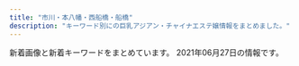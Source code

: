 ```yaml
---
title: "市川・本八幡・西船橋・船橋"
description: "キーワード別にの巨乳アジアン・チャイナエステ嬢情報をまとめました。"
---
```


新着画像と新着キーワードをまとめています。
2021年06月27日の情報です。

<DmmAffiliateIns />
<KeywordTable
  shops={
    [
    {
        "img_links": [
            "http://yu.abnavi.info/photos/sites/83/2021/03/202103241016425.jpg",
            "http://yu.abnavi.info/photos/sites/83/2021/03/2021030214210269.jpg",
            "http://yu.abnavi.info/images/relax.jpg",
            "http://yu.abnavi.info/images/top.png",
            "http://yu.abnavi.info/photos/sites/83/2021/03/2021030315241268.jpg",
            "http://yu.abnavi.info/photos/sites/83/2021/06/2021060314532949.jpg",
            "http://yu.abnavi.info/photos/sites/83/2021/03/2021030214210678.jpg",
            "http://yu.abnavi.info/images/s3.jpg",
            "http://yu.abnavi.info/photos/sites/83/2021/03/2021030214210327.jpg",
            "http://yu.abnavi.info/photos/sites/83/2021/03/202103021421105.jpg",
            "http://yu.abnavi.info/images/s_staff.jpg",
            "http://yu.abnavi.info/images/s1.jpg",
            "http://yu.abnavi.info/images/s_pick.png",
            "http://yu.abnavi.info/images/mobile.jpg",
            "http://yu.abnavi.info/photos/sites/83/2021/03/2021030214210492.jpg",
            "http://yu.abnavi.info/images/info.jpg",
            "http://yu.abnavi.info/images/s_news.png"
        ],
        "name": "OLIVE\u30fb\u30aa\u30ea\u30fc\u30d6",
        "keywords": {
            "86": 35,
            "D": 42,
            "80": 7,
            "C": 7,
            "85": 7
        },
        "station": "JR\u8239\u6a4b\u99c5\u5317\u53e3",
        "url": "http://yu.abnavi.info/"
    },
    {
        "keywords": {
            "83": 10,
            "85": 14,
            "F": 5,
            "87": 14,
            "C": 3,
            "D": 47,
            "81": 3,
            "86": 14
        },
        "img_links": [
            "http://neptune.est.cm/photos/sites/3/2020/09/2020092912491932.jpg",
            "http://neptune.est.cm/images/pagetop.jpg",
            "http://neptune.est.cm/images/top-sp1.jpg",
            "http://neptune.est.cm/photos/sites/3/2021/01/2021012715245168.jpg",
            "http://neptune.est.cm/photos/sites/3/2020/02/2020020303575532.jpg",
            "http://neptune.est.cm/photos/sites/3/2020/01/2020011704241285.jpg",
            "http://neptune.est.cm/photos/sites/3/2020/12/2020122312215973.jpg",
            "http://neptune.est.cm/images/top2.jpg",
            "http://neptune.est.cm/photos/sites/3/2020/01/2020012304435311.jpg",
            "http://neptune.est.cm/images/top1.jpg",
            "http://neptune.est.cm/photos/sites/3/2020/01/2020011704240975.jpg",
            "http://neptune.est.cm/photos/sites/3/2020/01/2020011606281181.jpg",
            "http://neptune.est.cm/photos/sites/3/2020/06/2020062418251882.jpg",
            "http://neptune.est.cm/photos/sites/3/2020/07/2020072813393974.jpg",
            "http://neptune.est.cm/images/top-sp2.jpg",
            "http://neptune.est.cm/photos/sites/3/2021/04/2021042315134449.jpg",
            "http://neptune.est.cm/photos/sites/3/2020/12/2020121515392683.jpg"
        ],
        "url": "http://neptune.est.cm/",
        "name": "\u30cd\u30d7\u30c1\u30e5\u30fc\u30f3",
        "station": "JR\u672c\u516b\u5e61\u99c5\u5357\u53e3"
    },
    {
        "img_links": [
            "https://aroma-cafe.xyz.mn/photos/sites/24/2021/05/2021052111161920.jpg",
            "https://aroma-cafe.xyz.mn/images/s_face.jpg",
            "https://aroma-cafe.xyz.mn/images/line.jpg",
            "https://aroma-cafe.xyz.mn/photos/sites/24/2021/05/2021051917421111.jpg",
            "https://aroma-cafe.xyz.mn/photos/sites/24/2021/05/2021051917421034.jpg",
            "https://aroma-cafe.xyz.mn/images/news_bj2.jpg",
            "https://aroma-cafe.xyz.mn/photos/sites/24/2021/05/2021052011535120.jpg",
            "https://aroma-cafe.xyz.mn/images/s2.jpg",
            "https://aroma-cafe.xyz.mn/images/new.jpg",
            "https://aroma-cafe.xyz.mn/photos/sites/24/2021/05/2021050717422586.jpg",
            "https://aroma-cafe.xyz.mn/photos/sites/24/2021/02/2021022318245015.jpg",
            "https://aroma-cafe.xyz.mn/images/mobile.jpg",
            "https://aroma-cafe.xyz.mn/images/tel.jpg",
            "https://aroma-cafe.xyz.mn/images/s_news.jpg",
            "https://aroma-cafe.xyz.mn/photos/sites/24/2021/03/2021031215484691.jpg",
            "https://aroma-cafe.xyz.mn/images/top.jpg",
            "https://aroma-cafe.xyz.mn/photos/sites/24/2021/05/2021051917420945.jpg",
            "https://aroma-cafe.xyz.mn/photos/sites/24/2021/05/2021051917421115.jpg",
            "https://aroma-cafe.xyz.mn/photos/sites/24/2021/05/2021052111154891.jpg",
            "https://aroma-cafe.xyz.mn/photos/sites/24/2021/05/2021052011535270.jpg",
            "https://aroma-cafe.xyz.mn/images/ac.jpg",
            "https://aroma-cafe.xyz.mn/images/s_staff.jpg",
            "https://aroma-cafe.xyz.mn/images/s1.jpg"
        ],
        "station": "\u897f\u8239\u6a4b\u99c5",
        "url": "https://aroma-cafe.xyz.mn/",
        "keywords": {
            "85": 13,
            "86": 29,
            "D": 56,
            "87": 42,
            "88": 57,
            "C": 40,
            "83": 15,
            "F": 14,
            "E": 58
        },
        "name": "\u30a2\u30ed\u30de\u30ab\u30d5\u30a7\uff5eAroma cafe\uff5e"
    },
    {
        "url": "http://yusintei.top/",
        "keywords": {
            "C": 1,
            "86": 1,
            "84": 1,
            "E": 1,
            "D": 1,
            "83": 1
        },
        "station": "\u539f\u6728\u4e2d\u5c71\u99c5\u5317\u53e3",
        "img_links": [
            "http://yusintei.top/images/g9.jpg",
            "http://yusintei.top/images/g1-3.jpg",
            "http://yusintei.top/images/tel.jpg",
            "http://yusintei.top/images/01.png",
            "http://yusintei.top/images/g7.jpg",
            "http://yusintei.top/images/g12.jpg",
            "http://yusintei.top/images/men_3.png",
            "http://yusintei.top/images/g2.jpg",
            "http://yusintei.top/images/yuli.jpg",
            "http://yusintei.top/images/men_5.png",
            "http://yusintei.top/images/p1.jpg",
            "http://yusintei.top/images/g11.jpg",
            "http://yusintei.top/images/men_2.png",
            "http://yusintei.top/images/yumi.jpg",
            "http://yusintei.top/images/g8.jpg",
            "http://yusintei.top/images/zi-staff.png",
            "http://yusintei.top/images/p6.jpg",
            "http://yusintei.top/images/g1-2.jpg",
            "http://yusintei.top/images/nei2.jpg",
            "http://yusintei.top/images/g10.jpg",
            "http://yusintei.top/images/g83.jpg",
            "http://yusintei.top/images/g114.jpg",
            "http://yusintei.top/images/p4.jpg",
            "http://yusintei.top/images/g82.jpg",
            "http://yusintei.top/images/zi-link.png",
            "http://yusintei.top/images/g112.jpg",
            "http://yusintei.top/images/men_4.png",
            "http://yusintei.top/images/p7.jpg",
            "http://yusintei.top/images/g0.jpg",
            "http://yusintei.top/images/men_1.png",
            "http://yusintei.top/images/emi.jpg",
            "http://yusintei.top/images/p2.jpg",
            "http://yusintei.top/images/men_6.png",
            "http://yusintei.top/images/men_7.png",
            "http://yusintei.top/images/01.jpg",
            "http://yusintei.top/images/g113.jpg",
            "http://yusintei.top/images/p3.jpg",
            "http://yusintei.top/images/left3.jpg",
            "http://yusintei.top/images/g84.jpg",
            "http://yusintei.top/images/g1.jpg",
            "http://yusintei.top/images/p5.jpg",
            "http://yusintei.top/images/p8.jpg"
        ],
        "name": "\u7652\u5fc3\u90b8"
    },
    {
        "url": "http://www.yumegokoro.esjp.info/",
        "img_links": [
            "http://www.yumegokoro.esjp.info/files/019-02.jpg",
            "http://www.yumegokoro.esjp.info/files/010-03.jpg",
            "http://www.yumegokoro.esjp.info/files/004.jpg",
            "http://www.yumegokoro.esjp.info/files/020.jpg",
            "http://www.yumegokoro.esjp.info/files/027-02.jpg",
            "http://www.yumegokoro.esjp.info/images/barLink.png",
            "http://www.yumegokoro.esjp.info/images/barProfile.png",
            "http://www.yumegokoro.esjp.info/files/020-03.jpg",
            "http://www.yumegokoro.esjp.info/files/011-02.jpg",
            "http://www.yumegokoro.esjp.info/files/004-03.jpg",
            "http://www.yumegokoro.esjp.info/files/002-02.jpg",
            "http://www.yumegokoro.esjp.info/files/019-03.jpg",
            "http://www.yumegokoro.esjp.info/files/027-03.jpg",
            "http://www.yumegokoro.esjp.info/images/barSystem.png",
            "http://www.yumegokoro.esjp.info/files/020-02.jpg",
            "http://www.yumegokoro.esjp.info/images/time.png",
            "http://www.yumegokoro.esjp.info/images/barTherapist.png",
            "http://www.yumegokoro.esjp.info/images/barProfileSche.png",
            "http://www.yumegokoro.esjp.info/files/010.jpg",
            "http://www.yumegokoro.esjp.info/files/010-02.jpg",
            "http://www.yumegokoro.esjp.info/images/barRecruit.png",
            "http://www.yumegokoro.esjp.info/files/012-03.jpg",
            "http://www.yumegokoro.esjp.info/files/002-03.jpg",
            "http://www.yumegokoro.esjp.info/files/023-03.jpg",
            "http://www.yumegokoro.esjp.info/files/011-03.jpg",
            "http://www.yumegokoro.esjp.info/images/concept.png",
            "http://www.yumegokoro.esjp.info/files/012.jpg",
            "http://www.yumegokoro.esjp.info/images/barSchedule.png",
            "http://www.yumegokoro.esjp.info/files/023-02.jpg",
            "http://www.yumegokoro.esjp.info/files/019.jpg",
            "http://www.yumegokoro.esjp.info/files/012-02.jpg",
            "http://www.yumegokoro.esjp.info/images/btnTop.png",
            "http://www.yumegokoro.esjp.info/images/header.png",
            "http://www.yumegokoro.esjp.info/images/barAccess.png",
            "http://www.yumegokoro.esjp.info/files/027.jpg",
            "http://www.yumegokoro.esjp.info/files/004-02.jpg",
            "http://www.yumegokoro.esjp.info/files/011.jpg",
            "http://www.yumegokoro.esjp.info/files/023.jpg",
            "http://www.yumegokoro.esjp.info/files/002.jpg",
            "http://www.yumegokoro.esjp.info/images/contentBottom.jpg",
            "http://www.yumegokoro.esjp.info/images/backBtn.png"
        ],
        "keywords": {
            "87": 32,
            "D": 36,
            "88": 4
        },
        "name": "Pink Love",
        "station": "JR\u8239\u6a4b\u99c5\u5317\u53e3"
    },
    {
        "url": "http://parm.work/",
        "station": "\u672c\u516b\u5e61\u99c5\u5317\u53e3",
        "img_links": [
            "http://parm.work/img/kana1.jpg",
            "http://parm.work/img/ayumi3.jpg",
            "http://parm.work/staff/mika.jpg",
            "http://parm.work/images/time.jpg",
            "http://parm.work/images/sys.png",
            "http://parm.work/staff/momo.jpg",
            "http://parm.work/images/tg.png",
            "http://parm.work/img/miki1.jpg",
            "http://parm.work/staff/kana.jpg",
            "http://parm.work/img/mika1.jpg",
            "http://parm.work/images/menu/top.png",
            "http://parm.work/images/tel.png",
            "http://parm.work/img/ayumi2.jpg",
            "http://parm.work/images/rec.jpg",
            "http://parm.work/images/int1.jpg",
            "http://parm.work/images/staff_t.jpg",
            "http://parm.work/img/saya1.jpg",
            "http://parm.work/staff/ayumi.jpg",
            "http://parm.work/images/interior_t.jpg",
            "http://parm.work/images/menu/staff.png",
            "http://parm.work/img/ayumi1.jpg",
            "http://parm.work/staff/miki.jpg",
            "http://parm.work/img/momo1.jpg",
            "http://parm.work/images/int2.png",
            "http://parm.work/staff/saya.jpg",
            "http://parm.work/images/menu/interior.png",
            "http://parm.work/images/news.jpg"
        ],
        "name": "\u30d1\u30eb\u30e0",
        "keywords": {}
    },
    {
        "img_links": [
            "http://www.nekomusume.relax-hp.com/files/007.jpg",
            "http://www.nekomusume.relax-hp.com/files/009.jpg",
            "http://www.nekomusume.relax-hp.com/img/stt.jpg",
            "http://www.nekomusume.relax-hp.com/img/tel.png",
            "http://www.nekomusume.relax-hp.com/img/nav-004.png",
            "http://www.nekomusume.relax-hp.com/img/nav-001.png",
            "http://www.nekomusume.relax-hp.com/files/004.jpg",
            "http://www.nekomusume.relax-hp.com/files/006.jpg",
            "http://www.nekomusume.relax-hp.com/img/nav-002.png",
            "http://www.nekomusume.relax-hp.com/img/nav-006.png",
            "http://www.nekomusume.relax-hp.com/img/top01.png",
            "http://www.nekomusume.relax-hp.com/img/stb.jpg",
            "http://www.nekomusume.relax-hp.com/files/013.jpg",
            "http://www.nekomusume.relax-hp.com/img/nav-005.png",
            "http://www.nekomusume.relax-hp.com/img/nav-003.png",
            "http://www.nekomusume.relax-hp.com/files/001.jpg",
            "http://www.nekomusume.relax-hp.com/files/008.jpg",
            "http://www.nekomusume.relax-hp.com/files/011.jpg"
        ],
        "station": "JR\u897f\u8239\u6a4b\u99c5\u5357\u53e3",
        "keywords": {
            "D": 8,
            "86": 2,
            "87": 6
        },
        "url": "http://www.nekomusume.relax-hp.com/",
        "name": "\u732b\u5a18"
    },
    {
        "url": "http://www.sexygirl.esturl.com/",
        "keywords": {
            "87": 11,
            "D": 10,
            "86": 1,
            "\u30bb\u30af\u30b7\u30fc": 21,
            "C": 2
        },
        "name": "Sexy Girl",
        "station": "JR\u672c\u516b\u5e61\u99c5",
        "img_links": [
            "http://www.sexygirl.esturl.com/images/shop/shop03.jpg",
            "http://www.sexygirl.esturl.com/files/004.jpg",
            "http://www.sexygirl.esturl.com/images/r1.jpg",
            "http://www.sexygirl.esturl.com/images/r5.jpg",
            "http://www.sexygirl.esturl.com/images/r4.jpg",
            "http://www.sexygirl.esturl.com/files/011.jpg",
            "http://www.sexygirl.esturl.com/images/pick.png",
            "http://www.sexygirl.esturl.com/files/009.jpg",
            "http://www.sexygirl.esturl.com/images/face.png",
            "http://www.sexygirl.esturl.com/files/013.jpg",
            "http://www.sexygirl.esturl.com/files/003.jpg",
            "http://www.sexygirl.esturl.com/images/bj2.jpg",
            "http://www.sexygirl.esturl.com/images/r2.jpg",
            "http://www.sexygirl.esturl.com/files/006.jpg",
            "http://www.sexygirl.esturl.com/files/012.jpg",
            "http://www.sexygirl.esturl.com/images/s_link.png",
            "http://www.sexygirl.esturl.com/images/s_staff.png",
            "http://www.sexygirl.esturl.com/files/001.jpg",
            "http://www.sexygirl.esturl.com/images/news.png",
            "http://www.sexygirl.esturl.com/files/007.jpg",
            "http://www.sexygirl.esturl.com/images/shop/shop02.jpg",
            "http://www.sexygirl.esturl.com/files/002.jpg",
            "http://www.sexygirl.esturl.com/images/top.png",
            "http://www.sexygirl.esturl.com/files/010.jpg",
            "http://www.sexygirl.esturl.com/images/end.png",
            "http://www.sexygirl.esturl.com/images/shop/shop01.jpg",
            "http://www.sexygirl.esturl.com/files/008.jpg",
            "http://www.sexygirl.esturl.com/images/shop/shop04.jpg"
        ]
    },
    {
        "station": "JR\u897f\u8239\u6a4b\u99c5\u5357\u53e3",
        "img_links": [
            "http://t-rakuen.work/img/yume1.jpg",
            "http://t-rakuen.work/images/int2.png",
            "http://t-rakuen.work/staff/rina.jpg",
            "http://t-rakuen.work/images/b2.jpg",
            "http://t-rakuen.work/staff/nao.jpg",
            "http://t-rakuen.work/staff/mimi.jpg",
            "http://t-rakuen.work/img/rika1.jpg",
            "http://t-rakuen.work/img/risa1.jpg",
            "http://t-rakuen.work/img/emi1.jpg",
            "http://t-rakuen.work/staff/natumi.jpg",
            "http://t-rakuen.work/images/b1.jpg",
            "http://t-rakuen.work/staff/rena.jpg",
            "http://t-rakuen.work/staff/ayaka.jpg",
            "http://t-rakuen.work/img/nao1.jpg",
            "http://t-rakuen.work/images/sys3.jpg",
            "http://t-rakuen.work/images/interior_t.jpg",
            "http://t-rakuen.work/img/natumi1.jpg",
            "http://t-rakuen.work/img/rina1.jpg",
            "http://t-rakuen.work/img/hana1.jpg",
            "http://t-rakuen.work/staff/yume.jpg",
            "http://t-rakuen.work/img/mimi1.jpg",
            "http://t-rakuen.work/img/yuki1.jpg",
            "http://t-rakuen.work/img/sara1.jpg",
            "http://t-rakuen.work/images/head.jpg",
            "http://t-rakuen.work/img/haruna1.jpg",
            "http://t-rakuen.work/staff/yuyu.jpg",
            "http://t-rakuen.work/staff/nami.jpg",
            "http://t-rakuen.work/staff/nene.jpg",
            "http://t-rakuen.work/img/haru1.jpg",
            "http://t-rakuen.work/img/yumi1.jpg",
            "http://t-rakuen.work/images/news_t.jpg",
            "http://t-rakuen.work/img/miyu1.jpg",
            "http://t-rakuen.work/staff/aki.jpg",
            "http://t-rakuen.work/img/aki1.jpg",
            "http://t-rakuen.work/images/sys4.jpg",
            "http://t-rakuen.work/staff/haruna.jpg",
            "http://t-rakuen.work/img/hikaru1.jpg",
            "http://t-rakuen.work/img/nene1.jpg",
            "http://t-rakuen.work/img/rei1.jpg",
            "http://t-rakuen.work/staff/yuki.jpg",
            "http://t-rakuen.work/staff/haru.jpg",
            "http://t-rakuen.work/staff/emi.jpg",
            "http://t-rakuen.work/staff/hikaru.jpg",
            "http://t-rakuen.work/staff/hana.jpg",
            "http://t-rakuen.work/img/koko1.jpg",
            "http://t-rakuen.work/img/yuyu1.jpg",
            "http://t-rakuen.work/images/staff_t.jpg",
            "http://t-rakuen.work/staff/sakura.jpg",
            "http://t-rakuen.work/images/news.png",
            "http://t-rakuen.work/staff/momo.jpg",
            "http://t-rakuen.work/img/ayaka1.jpg",
            "http://t-rakuen.work/img/rena1.jpg",
            "http://t-rakuen.work/staff/miyu.jpg",
            "http://t-rakuen.work/images/sys2.jpg",
            "http://t-rakuen.work/staff/risa.jpg",
            "http://t-rakuen.work/img/sakura1.jpg",
            "http://t-rakuen.work/img/momo1.jpg",
            "http://t-rakuen.work/staff/rei.jpg",
            "http://t-rakuen.work/staff/rika.jpg",
            "http://t-rakuen.work/staff/koko.jpg",
            "http://t-rakuen.work/images/rec2.jpg",
            "http://t-rakuen.work/img/nami1.jpg",
            "http://t-rakuen.work/images/int1.png",
            "http://t-rakuen.work/staff/yumi.jpg",
            "http://t-rakuen.work/images/rec1.jpg"
        ],
        "keywords": {},
        "name": "\u53f0\u5317\u697d\u5712",
        "url": "http://t-rakuen.work/"
    },
    {
        "name": "\u82b1\u9ce5\u98a8\u6708",
        "keywords": {},
        "station": "\u4eac\u6210\u672c\u516b\u5e61\u99c5",
        "img_links": [],
        "url": "https://kachofugetsu.ests.jp/"
    },
    {
        "station": "JR\u897f\u8239\u6a4b\u99c5\u5357\u53e3",
        "img_links": [
            "http://karen.xyz.mn/images/info.png",
            "http://karen.xyz.mn/images/tel.png",
            "http://karen.xyz.mn/photos/sites/21/2021/06/2021062422495585.jpeg",
            "http://karen.xyz.mn/photos/sites/21/2021/06/202106241311308.jpeg",
            "http://karen.xyz.mn/images/s_news.jpg",
            "http://karen.xyz.mn/photos/sites/21/2021/06/202106220145573.jpeg",
            "http://karen.xyz.mn/photos/sites/21/2021/06/2021062809321769.jpeg",
            "http://karen.xyz.mn/images/mobile.png",
            "http://karen.xyz.mn/photos/sites/21/2021/06/2021062201345484.jpeg",
            "http://karen.xyz.mn/images/s_staff1.png",
            "http://karen.xyz.mn/photos/sites/21/2021/06/2021062101154297.jpeg",
            "http://karen.xyz.mn/photos/sites/21/2021/06/2021062017232918.jpeg"
        ],
        "url": "http://karen.xyz.mn/",
        "keywords": {
            "87": 1,
            "C": 9,
            "D": 4,
            "86": 2,
            "85": 1
        },
        "name": "\u83ef\u604b\uff5e\u304b\u308c\u3093\uff5e"
    },
    {
        "url": "https://iris.ests.jp/",
        "name": "\u30a2\u30a4\u30ea",
        "img_links": [
            "https://iris.ests.jp/photos/sites/58/2021/05/2021052911211287.jpeg",
            "https://iris.ests.jp/images/room5.jpg",
            "https://iris.ests.jp/images/top.jpg",
            "https://iris.ests.jp/photos/sites/58/2021/06/2021062209364690.jpeg",
            "https://iris.ests.jp/photos/sites/58/2021/06/2021060822391460.jpeg",
            "https://iris.ests.jp/photos/sites/58/2021/06/2021062422231580.jpeg",
            "https://iris.ests.jp/photos/sites/58/2021/06/2021062022141457.jpeg",
            "https://iris.ests.jp/photos/sites/58/2021/05/2021052215134418.jpeg",
            "https://iris.ests.jp/photos/sites/58/2021/06/202106031931141.jpeg",
            "https://iris.ests.jp/images/staff0.jpg",
            "https://iris.ests.jp/images/twitter.jpg",
            "https://iris.ests.jp/photos/sites/58/2021/05/2021050917483543.jpeg",
            "https://iris.ests.jp/photos/sites/58/2021/05/2021051514033399.jpeg",
            "https://iris.ests.jp/images/room2.jpg",
            "https://iris.ests.jp/images/s_staff.jpg",
            "https://iris.ests.jp/images/room4.jpg",
            "https://iris.ests.jp/photos/sites/58/2021/06/2021060821540566.jpeg",
            "https://iris.ests.jp/photos/sites/58/2021/06/2021062423080742.jpeg",
            "https://iris.ests.jp/images/room6.jpg",
            "https://iris.ests.jp/photos/sites/58/2021/06/2021060816420583.jpeg",
            "https://iris.ests.jp/images/s_news.jpg",
            "https://iris.ests.jp/images/paypay.jpg",
            "https://iris.ests.jp/photos/sites/58/2021/02/2021022616053881.jpeg",
            "https://iris.ests.jp/photos/sites/58/2021/04/202104131655320-260x450.jpeg",
            "https://iris.ests.jp/photos/sites/58/2021/05/2021052015531888.jpeg",
            "https://iris.ests.jp/photos/sites/58/2021/05/2021051514034657.jpeg"
        ],
        "keywords": {
            "D": 7,
            "\u80f8": 4,
            "\u4e73": 5,
            "85": 3,
            "\u5de8\u4e73": 1,
            "83": 2,
            "E": 13,
            "\u30bb\u30af\u30b7\u30fc": 3,
            "87": 1,
            "86": 5,
            "84": 1
        },
        "station": "JR\u897f\u8239\u6a4b\u99c5\u5317\u53e3"
    },
    {
        "name": "\u9759\uff5e\u3057\u305a\u304b\uff5e",
        "img_links": [
            "http://www.shizuka.mensnv.com/files/001-03.jpg",
            "http://www.shizuka.mensnv.com/img/glo_04_off.jpg",
            "http://www.shizuka.mensnv.com/img/h4-top.jpg",
            "http://www.shizuka.mensnv.com/img/slider/2.jpg",
            "http://www.shizuka.mensnv.com/files/002-03.jpg",
            "http://www.shizuka.mensnv.com/img/top-course_off.jpg",
            "http://www.shizuka.mensnv.com/files/004-03.jpg",
            "http://www.shizuka.mensnv.com/img/slider/1.jpg",
            "http://www.shizuka.mensnv.com/img/2top-course_off.jpg",
            "http://www.shizuka.mensnv.com/files/003-02.jpg",
            "http://www.shizuka.mensnv.com/files/004-02.jpg",
            "http://www.shizuka.mensnv.com/img/top-h5R2.jpg",
            "http://www.shizuka.mensnv.com/img/glo_06_off.jpg",
            "http://www.shizuka.mensnv.com/img/bnr-02_off.jpg",
            "http://www.shizuka.mensnv.com/img/glo_01_off.jpg",
            "http://www.shizuka.mensnv.com/img/footer-top_off.jpg",
            "http://www.shizuka.mensnv.com/files/003-03.jpg",
            "http://www.shizuka.mensnv.com/files/004.jpg",
            "http://www.shizuka.mensnv.com/files/002.jpg",
            "http://www.shizuka.mensnv.com/files/001-02.jpg",
            "http://www.shizuka.mensnv.com/img/glo_05_off.jpg",
            "http://www.shizuka.mensnv.com/img/top-h5R.jpg",
            "http://www.shizuka.mensnv.com/files/001.jpg",
            "http://www.shizuka.mensnv.com/img/bnr-01_off.jpg",
            "http://www.shizuka.mensnv.com/img/icon_tel.png",
            "http://www.shizuka.mensnv.com/img/glo_02_off.jpg",
            "http://www.shizuka.mensnv.com/img/glo_03_off.jpg",
            "http://www.shizuka.mensnv.com/files/003.jpg",
            "http://www.shizuka.mensnv.com/img/slider/3.jpg",
            "http://www.shizuka.mensnv.com/files/002-02.jpg"
        ],
        "url": "http://www.shizuka.mensnv.com/",
        "keywords": {
            "C": 3,
            "88": 3,
            "86": 3,
            "84": 3,
            "85": 3,
            "D": 9
        },
        "station": "\u672c\u516b\u5e61\u99c5\u5357\u53e3"
    },
    {
        "name": "\u3044\u3061\u3054",
        "url": "http://www.hanamonogaari.xyz/",
        "img_links": [
            "http://www.hanamonogaari.xyz/uploads/210612/1-21061212334XW.jpg",
            "http://www.hanamonogaari.xyz/uploads/210515/1-210515135204509.jpg",
            "http://www.hanamonogaari.xyz/images/info.jpg",
            "http://www.hanamonogaari.xyz/uploads/181107/1-1Q10G0250S39.png",
            "http://www.hanamonogaari.xyz/images/news_bj1.jpg",
            "http://www.hanamonogaari.xyz/images/s_mobile.jpg",
            "http://www.hanamonogaari.xyz/uploads/210515/1-210515135135c9.jpg",
            "http://www.hanamonogaari.xyz/uploads/181107/1-1Q10G12K2455.png",
            "http://www.hanamonogaari.xyz/uploads/181107/1-1Q10G02G1591.png",
            "http://www.hanamonogaari.xyz/uploads/210612/1-21061212335b36.jpg",
            "http://www.hanamonogaari.xyz/images/s_news01.jpg",
            "http://www.hanamonogaari.xyz/uploads/181107/1-1Q10G21110N5.jpg",
            "http://www.hanamonogaari.xyz/uploads/181107/1-1Q10G04R3933.jpg",
            "http://www.hanamonogaari.xyz/images/s_news.jpg",
            "http://www.hanamonogaari.xyz/uploads/181107/1-1Q10G02416215.png",
            "http://www.hanamonogaari.xyz/uploads/181107/1-1Q10G02JTT.png",
            "http://www.hanamonogaari.xyz/uploads/210515/1-21051513510A39.jpg",
            "http://www.hanamonogaari.xyz/images/s_info.jpg",
            "http://www.hanamonogaari.xyz/uploads/181107/1-1Q10G1262I06.png",
            "http://www.hanamonogaari.xyz/images/news_bj3.jpg",
            "http://www.hanamonogaari.xyz/uploads/181109/1-1Q10Z92056352.jpg"
        ],
        "keywords": {
            "E": 2,
            "84": 2,
            "C": 2,
            "D": 4,
            "85": 2,
            "88": 4
        },
        "station": "JR\u897f\u8239\u6a4b\u99c5\u5357\u53e3"
    },
    {
        "img_links": [
            "http://stylelife.work/Uploads/user/609cc19235ed5.jpg",
            "http://stylelife.work/Uploads/user/5ebf50cc42240.jpg",
            "http://stylelife.work/Public/Wap/picture/staff-pc.png",
            "http://stylelife.work/Uploads/user/5e79901ca108f.jpg",
            "http://stylelife.work/Uploads/user/5ebf4ff2905f1.jpg",
            "http://stylelife.work/Uploads/user/5eb35a13a1df3.jpg",
            "http://stylelife.work/Uploads/user/60374cd308bf7.jpg",
            "http://stylelife.work/Uploads/user/5de74b9acbf92.jpg",
            "http://stylelife.work/Uploads/user/5e4101be77e18.jpg",
            "http://stylelife.work/Public/Wap/picture/sp-staff-list.png",
            "http://stylelife.work/Uploads/user/60374b6e9f505.jpg",
            "http://stylelife.work/Public/Wap/picture/m-tel.png",
            "http://stylelife.work/Uploads/user/60c2c0ff267b3.jpg",
            "http://stylelife.work/Uploads/user/5e1d3400053fa.jpg",
            "http://stylelife.work/ueditor/php/upload/image/20180712/1531373827278035.png",
            "http://stylelife.work/Uploads/user/60d5996d39f32.jpg",
            "http://stylelife.work/Uploads/user/60a5e5f105e9e.jpg",
            "http://stylelife.work/Uploads/user/5deb614369ccd.jpg",
            "http://stylelife.work/Uploads/user/60d5985917019.jpg",
            "http://stylelife.work/Uploads/user/60374ca1c2ba1.jpg",
            "http://stylelife.work/Uploads/user/6074fcb772404.jpg",
            "http://stylelife.work/Uploads/user/6074fd15194a0.jpg",
            "http://stylelife.work/Uploads/user/5e1d330613089.jpg",
            "http://stylelife.work/Uploads/user/5e68a1524c2d2.jpg",
            "http://stylelife.work/Public/Wap/picture/sp-line.png",
            "http://stylelife.work/Uploads/user/5f3cd192667f4.jpg",
            "http://stylelife.work/Uploads/user/5dfc857c95e57.jpg",
            "http://stylelife.work/ueditor/php/upload/image/20180712/1531374173659035.png",
            "http://stylelife.work/ueditor/php/upload/image/20180712/1531367078235696.png",
            "http://stylelife.work/Uploads/user/60374c0661343.jpg",
            "http://stylelife.work/Uploads/user/5ebfa12d5429d.jpg",
            "http://stylelife.work/Uploads/user/5de74b74a4faa.jpg",
            "http://stylelife.work/Public/Wap/picture/m-foot.png",
            "http://stylelife.work/Uploads/user/5de74b09394d7.jpg",
            "http://stylelife.work/Uploads/user/5ef9a9fd8cd20.jpg"
        ],
        "keywords": {
            "\u4e73": 2,
            "\u5de8\u4e73": 2,
            "F": 5,
            "\u80f8": 1,
            "G": 1,
            "D": 2
        },
        "station": "JR\u897f\u8239\u6a4b\u99c5\u5317\u53e3",
        "name": "\u3055\u304f\u3089",
        "url": "http://stylelife.work/"
    },
    {
        "station": "JR\u672c\u516b\u5e61\u99c5\u5317\u53e3",
        "name": "\u30d5\u30a7\u30a2\u30ea\u30fc",
        "url": "http://www.club.relaxjp.info/",
        "keywords": {
            "D": 9,
            "C": 1,
            "86": 2,
            "87": 8
        },
        "img_links": [
            "http://www.club.relaxjp.info/files/004-02.jpg",
            "http://www.club.relaxjp.info/files/017-02.jpg",
            "http://www.club.relaxjp.info/files/009-02.jpg",
            "http://www.club.relaxjp.info/images/sys2.png",
            "http://www.club.relaxjp.info/images/int2.png",
            "http://www.club.relaxjp.info/files/016.jpg",
            "http://www.club.relaxjp.info/files/015-02.jpg",
            "http://www.club.relaxjp.info/files/015.jpg",
            "http://www.club.relaxjp.info/files/004.jpg",
            "http://www.club.relaxjp.info/images/link_t.png",
            "http://www.club.relaxjp.info/files/013-02.jpg",
            "http://www.club.relaxjp.info/images/staff_t.png",
            "http://www.club.relaxjp.info/files/016-02.jpg",
            "http://www.club.relaxjp.info/files/013.jpg",
            "http://www.club.relaxjp.info/images/head.jpg",
            "http://www.club.relaxjp.info/images/rec1.png",
            "http://www.club.relaxjp.info/files/014-02.jpg",
            "http://www.club.relaxjp.info/images/b1.jpg",
            "http://www.club.relaxjp.info/images/mobile.jpg",
            "http://www.club.relaxjp.info/files/001.jpg",
            "http://www.club.relaxjp.info/files/014.jpg",
            "http://www.club.relaxjp.info/images/sys1.png",
            "http://www.club.relaxjp.info/images/sys3.png",
            "http://www.club.relaxjp.info/files/017.jpg",
            "http://www.club.relaxjp.info/files/006-02.jpg",
            "http://www.club.relaxjp.info/images/line.png",
            "http://www.club.relaxjp.info/files/006.jpg",
            "http://www.club.relaxjp.info/files/007.jpg",
            "http://www.club.relaxjp.info/files/009.jpg",
            "http://www.club.relaxjp.info/images/interior_t.png",
            "http://www.club.relaxjp.info/images/b2.jpg",
            "http://www.club.relaxjp.info/images/ta.jpg",
            "http://www.club.relaxjp.info/images/rec2.png",
            "http://www.club.relaxjp.info/files/007-02.jpg",
            "http://www.club.relaxjp.info/files/001-02.jpg",
            "http://www.club.relaxjp.info/images/int1.png"
        ]
    },
    {
        "station": "JR\u8239\u6a4b\u99c5\u5317\u53e3",
        "keywords": {
            "\u30bb\u30af\u30b7\u30fc": 40,
            "87": 18,
            "89": 2,
            "C": 4,
            "E": 2,
            "D": 20,
            "86": 6
        },
        "img_links": [
            "http://www.sexy.relaxjp.info/files/002-02.jpg",
            "http://www.sexy.relaxjp.info/files/024-03.jpg",
            "http://www.sexy.relaxjp.info/files/023-03.jpg",
            "http://www.sexy.relaxjp.info/files/036-03.jpg",
            "http://www.sexy.relaxjp.info/files/034.jpg",
            "http://www.sexy.relaxjp.info/files/024-02.jpg",
            "http://www.sexy.relaxjp.info/files/002-03.jpg",
            "http://www.sexy.relaxjp.info/files/011-03.jpg",
            "http://www.sexy.relaxjp.info/files/036-02.jpg",
            "http://www.sexy.relaxjp.info/files/039-03.jpg",
            "http://www.sexy.relaxjp.info/files/033-02.jpg",
            "http://www.sexy.relaxjp.info/images/call.png",
            "http://www.sexy.relaxjp.info/files/037-02.jpg",
            "http://www.sexy.relaxjp.info/images/foot01.jpg",
            "http://www.sexy.relaxjp.info/files/034-03.jpg",
            "http://www.sexy.relaxjp.info/files/035-02.jpg",
            "http://www.sexy.relaxjp.info/files/037.jpg",
            "http://www.sexy.relaxjp.info/files/030-03.jpg",
            "http://www.sexy.relaxjp.info/files/024.jpg",
            "http://www.sexy.relaxjp.info/files/023-02.jpg",
            "http://www.sexy.relaxjp.info/files/039-02.jpg",
            "http://www.sexy.relaxjp.info/files/039.jpg",
            "http://www.sexy.relaxjp.info/files/003-03.jpg",
            "http://www.sexy.relaxjp.info/photo_news/upimg/7711260af1a7163a9a_0.jpg",
            "http://www.sexy.relaxjp.info/files/033-03.jpg",
            "http://www.sexy.relaxjp.info/files/023.jpg",
            "http://www.sexy.relaxjp.info/images/m-top003.jpg",
            "http://www.sexy.relaxjp.info/images/m-top009.jpg",
            "http://www.sexy.relaxjp.info/images/m-top004.jpg",
            "http://www.sexy.relaxjp.info/files/038-02.jpg",
            "http://www.sexy.relaxjp.info/files/002.jpg",
            "http://www.sexy.relaxjp.info/files/037-03.jpg",
            "http://www.sexy.relaxjp.info/files/003.jpg",
            "http://www.sexy.relaxjp.info/files/003-02.jpg",
            "http://www.sexy.relaxjp.info/files/011-02.jpg",
            "http://www.sexy.relaxjp.info/files/033.jpg",
            "http://www.sexy.relaxjp.info/files/011.jpg",
            "http://www.sexy.relaxjp.info/images/m-top010.jpg",
            "http://www.sexy.relaxjp.info/files/030-02.jpg",
            "http://www.sexy.relaxjp.info/files/035-03.jpg",
            "http://www.sexy.relaxjp.info/files/030.jpg",
            "http://www.sexy.relaxjp.info/files/036.jpg",
            "http://www.sexy.relaxjp.info/files/038-03.jpg",
            "http://www.sexy.relaxjp.info/photo_news/upimg/2405460c6f9dfb927d_0.jpg",
            "http://www.sexy.relaxjp.info/files/035.jpg",
            "http://www.sexy.relaxjp.info/images/m-head01.jpg",
            "http://www.sexy.relaxjp.info/files/038.jpg",
            "http://www.sexy.relaxjp.info/files/034-02.jpg"
        ],
        "name": "Sexy Love \uff5e\u30bb\u30af\u30b7\u30fc\u30e9\u30d6\uff5e",
        "url": "http://www.sexy.relaxjp.info/"
    },
    {
        "img_links": [
            "http://es-suzune.com/images/showContent.jpg",
            "http://es-suzune.com/images/store/01.jpg",
            "http://es-suzune.com/images/store/03.jpg",
            "http://es-suzune.com/staffPhoto/s20210625142323.jpg",
            "http://es-suzune.com/staffPhoto/s20210216224004.jpg",
            "http://es-suzune.com/staffPhoto/s20201007170432.jpg",
            "http://es-suzune.com/staffPhoto/s20210219195907.jpg",
            "http://es-suzune.com/staffPhoto/s20210430230530.jpg",
            "http://es-suzune.com/staffPhoto/b20200510132325.jpg",
            "http://es-suzune.com/staffPhoto/s20210219195936.jpg",
            "http://es-suzune.com/staffPhoto/s20210405174056.jpg",
            "http://es-suzune.com/staffPhoto/s20200724144036.jpg",
            "http://es-suzune.com/staffPhoto/s20210405173944.jpg",
            "http://es-suzune.com/staffPhoto/b20191115141808.jpg",
            "http://es-suzune.com/uploadfiles/images/campaignEsSuzune1.jpg",
            "http://es-suzune.com/staffPhoto/s20210405165006.jpg",
            "http://es-suzune.com/staffPhoto/b20210405174056.jpg",
            "http://es-suzune.com/staffPhoto/b20210430230530.jpg",
            "http://es-suzune.com/staffPhoto/s20191115141808.jpg",
            "http://es-suzune.com/staffPhoto/b20210625142307.jpg",
            "http://es-suzune.com/images/access/05.png",
            "http://es-suzune.com/staffPhoto/s20210217223442.jpg",
            "http://es-suzune.com/uploadfiles/images/courseEsSuzune.jpg",
            "http://es-suzune.com/staffPhoto/s20200827113641.jpg",
            "http://es-suzune.com/staffPhoto/s20210625142307.jpg",
            "http://es-suzune.com/staffPhoto/s20210405155547.jpg",
            "http://es-suzune.com/uploadfiles/images/hai2_%E5%89%AF%E6%9C%AC.jpg",
            "http://es-suzune.com/staffPhoto/s20200827113054.jpg",
            "http://es-suzune.com/images/showIndex.jpg",
            "http://es-suzune.com/staffPhoto/b20210219195907.jpg",
            "http://es-suzune.com/staffPhoto/b20210309194137.jpg",
            "http://es-suzune.com/staffPhoto/b20210622165101.jpg",
            "http://es-suzune.com/staffPhoto/s20210622165125.jpg",
            "http://es-suzune.com/images/store/02.jpg",
            "http://es-suzune.com/images/store/04.jpg",
            "http://es-suzune.com/staffPhoto/s20201007170536.jpg",
            "http://es-suzune.com/staffPhoto/b20200724144017.jpg",
            "http://es-suzune.com/staffPhoto/s20210622165101.jpg",
            "http://es-suzune.com/staffPhoto/b20201007170432.jpg",
            "http://es-suzune.com/staffPhoto/b20210216224004.jpg",
            "http://es-suzune.com/staffPhoto/s20210405174136.jpg",
            "http://es-suzune.com/staffPhoto/b20210405165006.jpg",
            "http://es-suzune.com/staffPhoto/s20210309194137.jpg",
            "http://es-suzune.com/images/access/01.png",
            "http://es-suzune.com/staffPhoto/s20210405174116.jpg",
            "http://es-suzune.com/staffPhoto/s20210405155607.jpg",
            "http://es-suzune.com/staffPhoto/s20200724144017.jpg",
            "http://es-suzune.com/staffPhoto/s20210309194151.jpg",
            "http://es-suzune.com/staffPhoto/b20200827113054.jpg",
            "http://es-suzune.com/staffPhoto/s20210217223343.jpg",
            "http://es-suzune.com/images/access/02.png",
            "http://es-suzune.com/images/access/03.png",
            "http://es-suzune.com/staffPhoto/b20210405155547.jpg",
            "http://es-suzune.com/staffPhoto/s20200510132325.jpg",
            "http://es-suzune.com/staffPhoto/s20210219195922.jpg",
            "http://es-suzune.com/staffPhoto/s20210405165026.jpg",
            "http://es-suzune.com/staffPhoto/s20210310164226.jpg"
        ],
        "station": "JR\u897f\u8239\u6a4b\u99c5\u5357\u53e3",
        "keywords": {
            "\u30bb\u30af\u30b7\u30fc": 7,
            "F": 11
        },
        "url": "http://es-suzune.com/",
        "name": "\u9234\u97f3-\u3059\u305a\u306d-"
    },
    {
        "url": "http://f-clover.net/",
        "name": "\u30af\u30ed\u30fc\u30d0\u30fc",
        "keywords": {},
        "img_links": [
            "http://f-clover.net/images/room3.jpg",
            "http://f-clover.net/images/room8.jpg",
            "http://f-clover.net/images/mobile.jpg",
            "http://f-clover.net/images/g5.jpg",
            "http://f-clover.net/images/room4.jpg",
            "http://f-clover.net/images/room5.jpg",
            "http://f-clover.net/images/room7.jpg",
            "http://f-clover.net/images/end.jpg",
            "http://f-clover.net/images/flash1.jpg",
            "http://f-clover.net/images/flash2.jpg",
            "http://f-clover.net/images/room2.jpg",
            "http://f-clover.net/images/g11.jpg",
            "http://f-clover.net/images/room1.jpg",
            "http://f-clover.net/images/room6.jpg",
            "http://f-clover.net/images/mi0.jpg",
            "http://f-clover.net/images/index1.jpg"
        ],
        "station": "JR\u8239\u6a4b\u99c5\u5357\u53e3"
    },
    {
        "url": "https://miyabi.jpn.vin",
        "station": "JR\u897f\u8239\u6a4b\u99c5",
        "keywords": {
            "D": 70,
            "83": 36,
            "F": 34,
            "87": 34,
            "85": 70,
            "C": 58,
            "G": 34,
            "E": 38,
            "88": 70
        },
        "img_links": [
            "https://miyabi.jpn.vin/images/btn_side01.png",
            "https://miyabi.jpn.vin/photos/sites/21/2021/05/2021052002391080.jpg",
            "https://miyabi.jpn.vin/images/top_slider03.jpg",
            "https://miyabi.jpn.vin/images/sp_top.png",
            "https://miyabi.jpn.vin/images/btn_side07.png",
            "https://miyabi.jpn.vin/photos/sites/21/2021/05/2021052002391091.jpg",
            "https://miyabi.jpn.vin/images/side_line.jpg",
            "https://miyabi.jpn.vin/photos/sites/21/2021/05/2021052002390959.jpg",
            "https://miyabi.jpn.vin/images/top.png",
            "https://miyabi.jpn.vin/images/btn_side03.png",
            "https://miyabi.jpn.vin/images/btn_side06.png",
            "https://miyabi.jpn.vin/photos/sites/21/2021/05/2021052102123642.jpg",
            "https://miyabi.jpn.vin/images/btn_side05.png",
            "https://miyabi.jpn.vin/photos/sites/21/2021/05/202105200239071.jpg",
            "https://miyabi.jpn.vin/photos/sites/21/2021/05/2021052002390726.jpg",
            "https://miyabi.jpn.vin/photos/sites/21/2021/05/2021052002390944.jpg",
            "https://miyabi.jpn.vin/photos/sites/21/2021/05/2021052002390885.jpg",
            "https://miyabi.jpn.vin/images/btn_side02.png",
            "https://miyabi.jpn.vin/images/btn_side04.png",
            "https://miyabi.jpn.vin/photos/sites/21/2021/05/2021052002390864.jpg"
        ],
        "name": "\u96c5\u7f8e\uff5eMIYABI"
    },
    {
        "name": "\u82b1\u706b",
        "img_links": [
            "http://nishifunabashi.xyz/images/i1.jpg",
            "http://nishifunabashi.xyz/images/g15.jpg",
            "http://nishifunabashi.xyz/images/g0.jpg",
            "http://nishifunabashi.xyz/images/miu.jpg",
            "http://nishifunabashi.xyz/images/m2.jpg",
            "http://nishifunabashi.xyz/images/n2.jpg",
            "http://nishifunabashi.xyz/images/rumi2.jpg",
            "http://nishifunabashi.xyz/images/n1.jpg",
            "http://nishifunabashi.xyz/images/newt.png",
            "http://nishifunabashi.xyz/images/moe2.jpg",
            "http://nishifunabashi.xyz/images/miho2.jpg",
            "http://nishifunabashi.xyz/images/g015.jpg",
            "http://nishifunabashi.xyz/images/g33.jpg",
            "http://nishifunabashi.xyz/images/yumi3.jpg",
            "http://nishifunabashi.xyz/images/n3.jpg",
            "http://nishifunabashi.xyz/images/pickt.png",
            "http://nishifunabashi.xyz/images/miho.jpg",
            "http://nishifunabashi.xyz/images/g32.jpg",
            "http://nishifunabashi.xyz/images/tite-staff.png",
            "http://nishifunabashi.xyz/images/rumi3.jpg",
            "http://nishifunabashi.xyz/images/miu1.jpg",
            "http://nishifunabashi.xyz/images/sla3.jpg",
            "http://nishifunabashi.xyz/images/yumi2.jpg",
            "http://nishifunabashi.xyz/images/mio2.jpg",
            "http://nishifunabashi.xyz/images/kina.jpg",
            "http://nishifunabashi.xyz/images/sla1.jpg",
            "http://nishifunabashi.xyz/images/baner.jpg",
            "http://nishifunabashi.xyz/images/kina2.jpg",
            "http://nishifunabashi.xyz/images/rie.jpg",
            "http://nishifunabashi.xyz/images/rie1.jpg",
            "http://nishifunabashi.xyz/images/rie2.jpg",
            "http://nishifunabashi.xyz/images/sla2.jpg",
            "http://nishifunabashi.xyz/images/top.png",
            "http://nishifunabashi.xyz/images/r04.jpg",
            "http://nishifunabashi.xyz/images/g1.jpg",
            "http://nishifunabashi.xyz/images/mobile.png",
            "http://nishifunabashi.xyz/images/moe.jpg",
            "http://nishifunabashi.xyz/images/i2.jpg",
            "http://nishifunabashi.xyz/images/g01.jpg",
            "http://nishifunabashi.xyz/images/kina1.jpg",
            "http://nishifunabashi.xyz/images/chun1.jpg",
            "http://nishifunabashi.xyz/images/g001.jpg",
            "http://nishifunabashi.xyz/images/ga.jpg",
            "http://nishifunabashi.xyz/images/chun3.jpg",
            "http://nishifunabashi.xyz/images/chun2.jpg",
            "http://nishifunabashi.xyz/images/r02.jpg",
            "http://nishifunabashi.xyz/images/r03.jpg",
            "http://nishifunabashi.xyz/images/mio.jpg",
            "http://nishifunabashi.xyz/images/rumi1.jpg",
            "http://nishifunabashi.xyz/images/moe1.jpg",
            "http://nishifunabashi.xyz/images/yumi1.jpg",
            "http://nishifunabashi.xyz/images/mio1.jpg",
            "http://nishifunabashi.xyz/images/i3.jpg",
            "http://nishifunabashi.xyz/images/m1.jpg",
            "http://nishifunabashi.xyz/images/ga1.jpg",
            "http://nishifunabashi.xyz/images/r01.jpg",
            "http://nishifunabashi.xyz/images/gat.png"
        ],
        "keywords": {
            "C": 7
        },
        "url": "http://nishifunabashi.xyz/",
        "station": "JR\u897f\u8239\u6a4b\u99c5\u5357\u53e3"
    },
    {
        "name": "\u5f69",
        "url": "http://www.aya-aroma.com/",
        "img_links": [
            "http://www.aya-aroma.com/files/008-02.jpg",
            "http://www.aya-aroma.com/files/001.jpg",
            "http://www.aya-aroma.com/files/008-03.jpg",
            "http://www.aya-aroma.com/files/015-02.jpg",
            "http://www.aya-aroma.com/files/010-02.jpg",
            "http://www.aya-aroma.com/files/015-03.jpg",
            "http://www.aya-aroma.com/files/002.jpg",
            "http://www.aya-aroma.com/files/003-03.jpg",
            "http://www.aya-aroma.com/files/002-03.jpg",
            "http://www.aya-aroma.com/files/001-02.jpg",
            "http://www.aya-aroma.com/files/003-02.jpg",
            "http://www.aya-aroma.com/images/mobile.jpg",
            "http://www.aya-aroma.com/files/008.jpg",
            "http://www.aya-aroma.com/files/003.jpg",
            "http://www.aya-aroma.com/images/backlistbtn.png",
            "http://www.aya-aroma.com/files/001-03.jpg",
            "http://www.aya-aroma.com/images/melmaga.jpg",
            "http://www.aya-aroma.com/images/concept.jpg",
            "http://www.aya-aroma.com/files/015.jpg",
            "http://www.aya-aroma.com/images/coverGirlParts.png",
            "http://www.aya-aroma.com/files/002-02.jpg",
            "http://www.aya-aroma.com/files/010.jpg",
            "http://www.aya-aroma.com/files/010-03.jpg"
        ],
        "station": "JR\u5e02\u5ddd\u99c5\u5357\u53e3",
        "keywords": {
            "86": 12,
            "D": 9,
            "87": 3,
            "C": 6,
            "84": 3
        }
    },
    {
        "url": "http://rib.ebb.jp/",
        "station": "JR\u672c\u516b\u5e61\u99c5\u5357\u53e3",
        "keywords": {
            "D": 12,
            "C": 12,
            "87": 24,
            "84": 12,
            "E": 12
        },
        "img_links": [
            "http://rib.ebb.jp/int1.jpg",
            "http://rib.ebb.jp/int3.jpg",
            "http://rib.ebb.jp/2/uploadimg/1623847280.jpg",
            "http://rib.ebb.jp/2/uploadimg/1623846818.jpg",
            "http://rib.ebb.jp/dozdLZQPkhPUwC2.png",
            "http://rib.ebb.jp/int2.jpg",
            "http://rib.ebb.jp/vis_theptframe.png",
            "http://rib.ebb.jp/2/uploadimg/1623847458.jpeg",
            "http://rib.ebb.jp/int4.jpg"
        ],
        "name": "\u30ea\u30d6"
    },
    {
        "station": "\u99ac\u8fbc\u6ca2\u99c5\u6771\u53e3",
        "keywords": {},
        "name": "Blue\uff5e\u30d6\u30eb\u30fc\uff5e",
        "img_links": [
            "http://www.kanda-es.info/images/staff_t.jpg",
            "http://www.kanda-es.info/images/tg.jpg",
            "http://www.kanda-es.info/staff/anna.jpg",
            "http://www.kanda-es.info/images/mobile.jpg",
            "http://www.kanda-es.info/img/risa1.jpg",
            "http://www.kanda-es.info/img/sora1.jpg",
            "http://www.kanda-es.info/images/sys2.jpg",
            "http://www.kanda-es.info/images/int1.jpg",
            "http://www.kanda-es.info/images/news.jpg",
            "http://www.kanda-es.info/images/info.jpg",
            "http://www.kanda-es.info/img/anna1.jpg",
            "http://www.kanda-es.info/images/interior_t.jpg",
            "http://www.kanda-es.info/images/int2.jpg",
            "http://www.kanda-es.info/images/sys1.jpg",
            "http://www.kanda-es.info/staff/sora.jpg",
            "http://www.kanda-es.info/staff/risa.jpg"
        ],
        "url": "http://www.kanda-es.info/"
    },
    {
        "keywords": {
            "F": 18,
            "87": 6,
            "83": 6,
            "88": 18,
            "E": 6,
            "86": 6,
            "D": 12,
            "C": 17,
            "85": 6
        },
        "img_links": [
            "https://crea.iest.info/photos/sites/47/2021/05/2021051502080644.jpg",
            "https://crea.iest.info/images/tit-infor.png",
            "https://crea.iest.info/images/line.png",
            "https://crea.iest.info/photos/sites/47/2021/05/2021051502085322.jpg",
            "https://crea.iest.info/photos/sites/47/2021/05/2021052002311766.jpg",
            "https://crea.iest.info/images/mobile.png",
            "https://crea.iest.info/photos/sites/47/2021/05/2021052002302771.jpg",
            "https://crea.iest.info/photos/sites/47/2021/05/2021051502094721.jpg",
            "https://crea.iest.info/photos/sites/47/2021/05/2021051908594872.jpg",
            "https://crea.iest.info/images/infor.png",
            "https://crea.iest.info/images/tite-staff.png",
            "https://crea.iest.info/photos/sites/47/2021/05/2021052002321122.jpg",
            "https://crea.iest.info/images/top.png",
            "https://crea.iest.info/images/tit-gat.png",
            "https://crea.iest.info/images/tit-pick.png",
            "https://crea.iest.info/images/tit-new.png"
        ],
        "name": "CREA\uff5e\u30af\u30ec\u30a2\uff5e",
        "station": "\u897f\u8239\u6a4b\u99c5",
        "url": "https://crea.iest.info/"
    },
    {
        "url": "https://prince.iest.info/",
        "station": "JR\u897f\u8239\u6a4b\u99c5\u5317\u53e3",
        "name": "\u30d7\u30ea\u30f3\u30bb\u30b9",
        "keywords": {},
        "img_links": []
    },
    {
        "name": "Rainbow\uff5e\u30ec\u30a4\u30f3\u30dc\u30fc\uff5e",
        "url": "http://www.rainbow-relax.xyz/",
        "img_links": [
            "http://www.rainbow-relax.xyz/files/001.jpg",
            "http://www.rainbow-relax.xyz/images/slider/2.jpg",
            "http://www.rainbow-relax.xyz/files/004.jpg",
            "http://www.rainbow-relax.xyz/files/004-02.jpg",
            "http://www.rainbow-relax.xyz/files/005-02.jpg",
            "http://www.rainbow-relax.xyz/img/goback.jpg",
            "http://www.rainbow-relax.xyz/img/ttl_info.png",
            "http://www.rainbow-relax.xyz/img/tel.png",
            "http://www.rainbow-relax.xyz/files/005.jpg",
            "http://www.rainbow-relax.xyz/files/002-02.jpg",
            "http://www.rainbow-relax.xyz/files/006.jpg",
            "http://www.rainbow-relax.xyz/images/slider/3.jpg",
            "http://www.rainbow-relax.xyz/img/pickup.jpg",
            "http://www.rainbow-relax.xyz/files/002.jpg",
            "http://www.rainbow-relax.xyz/files/006-02.jpg",
            "http://www.rainbow-relax.xyz/img/ttl_news.png",
            "http://www.rainbow-relax.xyz/images/slider/1.jpg",
            "http://www.rainbow-relax.xyz/files/003-02.jpg",
            "http://www.rainbow-relax.xyz/files/001-02.jpg",
            "http://www.rainbow-relax.xyz/img/btn_side_mobile.jpg",
            "http://www.rainbow-relax.xyz/files/003.jpg"
        ],
        "keywords": {
            "C": 19,
            "87": 6,
            "85": 2,
            "86": 4,
            "D": 6
        },
        "station": "JR\u8239\u6a4b\u99c5\u5317\u53e3"
    },
    {
        "name": "\u304a\u5e30\u308ababy",
        "img_links": [
            "http://genkiya.xyz/_src/54101909/_k3_4082.jpg",
            "http://genkiya.xyz/_src/55472725/wechatimg2939.jpg",
            "http://genkiya.xyz/_src/54101959/cam.jpg",
            "http://genkiya.xyz/_src/57064913/wechatimg2702.jpg",
            "http://genkiya.xyz/_src/54101956/navinavi_02.png",
            "http://genkiya.xyz/_src/54101954/navinavi_01.png",
            "http://genkiya.xyz/_src/54101964/slider3_20201209160139119.jpg",
            "http://genkiya.xyz/_src/56787958/wechatimg176_20210615152335366.jpg",
            "http://genkiya.xyz/_src/55821668/wechatimg2240.jpg",
            "http://genkiya.xyz/_src/54101965/slider1_20201209160139057.jpg",
            "http://genkiya.xyz/_src/54101963/slider2_20201209160139115.jpg",
            "http://genkiya.xyz/_src/54101949/slider5_20201209160139125.jpg",
            "http://genkiya.xyz/_src/56787952/wechatimg2703.jpg",
            "http://genkiya.xyz/_src/57064914/wechatimg2702.jpg",
            "http://genkiya.xyz/_src/54101911/wechatimg198_20190126093224863.jpg",
            "http://genkiya.xyz/_src/56787959/wechatimg176_20210615152335366.jpg",
            "http://genkiya.xyz/_src/56787951/wechatimg2703.jpg",
            "http://genkiya.xyz/_src/55821667/wechatimg2240.jpg",
            "http://genkiya.xyz/_src/54279149/wechatimg234.jpg",
            "http://genkiya.xyz/_src/54102042/inndex.png",
            "http://genkiya.xyz/_src/55472724/wechatimg2939.jpg",
            "http://genkiya.xyz/_src/54101958/cam.jpg",
            "http://genkiya.xyz/_src/54279148/wechatimg234.jpg"
        ],
        "url": "http://genkiya.xyz/",
        "keywords": {},
        "station": "JR\u8239\u6a4b\u99c5\u5317\u53e3"
    },
    {
        "url": "http://yelaixang.sweet-relaxation.com/",
        "img_links": [
            "http://yelaixang.sweet-relaxation.com/img/cast/key-02.jpg",
            "http://yelaixang.sweet-relaxation.com/img/cast/key-01.jpg",
            "http://yelaixang.sweet-relaxation.com/img/slick/sl-2.jpg",
            "http://yelaixang.sweet-relaxation.com/img/slick/sl-1.jpg",
            "http://yelaixang.sweet-relaxation.com/img/slick/sl-5.jpg",
            "http://yelaixang.sweet-relaxation.com/img/cast/nico-02.jpg",
            "http://yelaixang.sweet-relaxation.com/img/cast/miya-02.jpg",
            "http://yelaixang.sweet-relaxation.com/img/slick/sl-6.jpg",
            "http://yelaixang.sweet-relaxation.com/img/cast/nico-01.jpg",
            "http://yelaixang.sweet-relaxation.com/img/cast/naru-02.jpg",
            "http://yelaixang.sweet-relaxation.com/img/slick/sl-7.jpg",
            "http://yelaixang.sweet-relaxation.com/img/cast/miya-01.jpg",
            "http://yelaixang.sweet-relaxation.com/img/cast/miya-03.jpg",
            "http://yelaixang.sweet-relaxation.com/img/slick/sl-4.jpg",
            "http://yelaixang.sweet-relaxation.com/img/cast/naru-01.jpg",
            "http://yelaixang.sweet-relaxation.com/img/slick/sl-3.jpg",
            "http://yelaixang.sweet-relaxation.com/img/cast/key-03.jpg",
            "http://yelaixang.sweet-relaxation.com/img/cast/naru-03.jpg"
        ],
        "keywords": {},
        "name": "\u591c\u6765\u9999\uff5eYe Lai Xang\uff5e",
        "station": "JR\u672c\u516b\u5e61\u99c5"
    },
    {
        "keywords": {},
        "station": "JR\u897f\u8239\u6a4b\u99c5\u5317\u53e3",
        "name": "\u7652\u3057\u306e\u68ee",
        "img_links": [
            "http://iyashinomori.dnsfor.me/images/ami.jpg",
            "http://iyashinomori.dnsfor.me/images/massaji.jpg",
            "http://iyashinomori.dnsfor.me/images/mari.jpg",
            "http://iyashinomori.dnsfor.me/images/aroma.jpg",
            "http://iyashinomori.dnsfor.me/images/nav-staff.jpg",
            "http://iyashinomori.dnsfor.me/images/aya2.jpg",
            "http://iyashinomori.dnsfor.me/images/mei.jpg",
            "http://iyashinomori.dnsfor.me/images/masmises.jpg",
            "http://iyashinomori.dnsfor.me/images/lanmu-c_03.jpg",
            "http://iyashinomori.dnsfor.me/images/sona.jpg",
            "http://iyashinomori.dnsfor.me/images/mas-de.jpg",
            "http://iyashinomori.dnsfor.me/images/main_09.jpg",
            "http://iyashinomori.dnsfor.me/images/nav-job.jpg",
            "http://iyashinomori.dnsfor.me/images/hana.jpg",
            "http://iyashinomori.dnsfor.me/images/iyashi_qr.png",
            "http://iyashinomori.dnsfor.me/images/akasuri.jpg"
        ],
        "url": "http://iyashinomori.dnsfor.me/"
    },
    {
        "keywords": {
            "D": 12,
            "87": 10,
            "86": 2,
            "C": 14
        },
        "name": "\u85e4\u306e\u82b1",
        "url": "http://www.fuji.esturl.com/",
        "station": "JR\u8239\u6a4b\u99c5\u5317\u53e3",
        "img_links": [
            "http://www.fuji.esturl.com/images/slider/3.jpg",
            "http://www.fuji.esturl.com/img/ttl_info.png",
            "http://www.fuji.esturl.com/files/001.jpg",
            "http://www.fuji.esturl.com/img/ttl_news.png",
            "http://www.fuji.esturl.com/files/004.jpg",
            "http://www.fuji.esturl.com/files/003-02.jpg",
            "http://www.fuji.esturl.com/files/002.jpg",
            "http://www.fuji.esturl.com/files/006.jpg",
            "http://www.fuji.esturl.com/img/ttl_therapist_top.png",
            "http://www.fuji.esturl.com/files/001-02.jpg",
            "http://www.fuji.esturl.com/files/002-02.jpg",
            "http://www.fuji.esturl.com/img/btn_side_mobile.jpg",
            "http://www.fuji.esturl.com/files/003.jpg",
            "http://www.fuji.esturl.com/files/004-02.jpg",
            "http://www.fuji.esturl.com/files/006-02.jpg",
            "http://www.fuji.esturl.com/img/goback.jpg",
            "http://www.fuji.esturl.com/files/005-02.jpg",
            "http://www.fuji.esturl.com/img/header01.jpg",
            "http://www.fuji.esturl.com/images/slider/2.jpg",
            "http://www.fuji.esturl.com/images/slider/1.jpg",
            "http://www.fuji.esturl.com/files/005.jpg",
            "http://www.fuji.esturl.com/img/pickup.jpg"
        ]
    },
    {
        "name": "\u30d5\u30a1\u30fc\u30b9\u30c8\u30af\u30e9\u30b9",
        "url": "https://firstclass.ests.jp/",
        "keywords": {
            "C": 13,
            "E": 6,
            "89": 1,
            "87": 1,
            "G": 1,
            "D": 5,
            "88": 3,
            "F": 5
        },
        "station": "JR\u897f\u8239\u6a4b\u99c5\u5357\u53e3",
        "img_links": [
            "https://firstclass.ests.jp/photos/sites/17/2021/06/2021060510241111.jpg",
            "https://firstclass.ests.jp/images/sp_ico05.png",
            "https://firstclass.ests.jp/photos/sites/17/2021/06/2021060510101187.jpg",
            "https://firstclass.ests.jp/images/sp_ico02.png",
            "https://firstclass.ests.jp/images/sp_ico01.png",
            "https://firstclass.ests.jp/photos/sites/17/2021/06/2021061915264416-e1624084011989.jpeg",
            "https://firstclass.ests.jp/images/info.jpg",
            "https://firstclass.ests.jp/images/header_open.png",
            "https://firstclass.ests.jp/images/sp_tel.png",
            "https://firstclass.ests.jp/images/header_mail.png",
            "https://firstclass.ests.jp/photos/sites/17/2021/06/2021061120052276-e1623409530346.jpeg",
            "https://firstclass.ests.jp/images/sp_header.png",
            "https://firstclass.ests.jp/photos/sites/17/2021/06/2021062212375813-e1624333088882.jpeg",
            "https://firstclass.ests.jp/photos/sites/17/2021/06/2021062213592637.jpg",
            "https://firstclass.ests.jp/photos/sites/17/2021/06/2021061415210224.jpg",
            "https://firstclass.ests.jp/images/sp_ico06.png",
            "https://firstclass.ests.jp/images/end.png",
            "https://firstclass.ests.jp/images/sp_ico04.png",
            "https://firstclass.ests.jp/photos/sites/17/2021/06/202106191537413.jpg",
            "https://firstclass.ests.jp/images/sp_ico03.png",
            "https://firstclass.ests.jp/images/header_tel.png"
        ]
    },
    {
        "url": "https://fu-coco.net/",
        "keywords": {
            "\u30bb\u30af\u30b7\u30fc": 3,
            "D": 23,
            "F": 4
        },
        "station": "\u8239\u6a4b\u99c5\u5317\u53e3",
        "name": "COCO",
        "img_links": [
            "https://fu-coco.net/wp-content/themes/este/img/top-img01a.png",
            "https://fu-coco.net/wp-content/uploads/2021/05/987654324567co.jpg",
            "https://fu-coco.net/wp-content/themes/este/img/tel_header.png",
            "https://fu-coco.net/wp-content/uploads/2021/05/1oiuytreewrstdyfugco.jpg",
            "https://fu-coco.net/wp-content/uploads/2021/05/78652147cooc.jpg",
            "https://fu-coco.net/wp-content/uploads/2021/05/435698765co.jpg",
            "https://fu-coco.net/wp-content/themes/este/img/top-img02a.png",
            "https://fu-coco.net/wp-content/themes/este/img/call.png",
            "https://fu-coco.net/wp-content/uploads/2021/05/34568976co.jpg",
            "https://fu-coco.net/wp-content/uploads/2021/05/9876543co.jpg",
            "https://fu-coco.net/wp-content/uploads/2021/05/9087621co.jpg",
            "https://fu-coco.net/wp-content/themes/este/img/tel_footer.png",
            "https://fu-coco.net/wp-content/uploads/2021/05/9087654co.jpg",
            "https://fu-coco.net/wp-content/themes/este/img/2.png",
            "https://fu-coco.net/wp-content/uploads/2021/05/8976saco.jpg",
            "https://fu-coco.net/wp-content/themes/este/img/top-img01b.png",
            "https://fu-coco.net/wp-content/uploads/2021/05/897s6atyco.jpg"
        ]
    },
    {
        "img_links": [
            "http://royal.rankuens.com/css/nav/nav-002.jpg",
            "http://royal.rankuens.com/css/nav/nav-003.jpg",
            "http://royal.rankuens.com/css/m-head01.jpg",
            "http://royal.rankuens.com/css/staff/staff04-a.jpg",
            "http://royal.rankuens.com/css/001.jpg",
            "http://royal.rankuens.com/css/staff/staff02-a.jpg",
            "http://royal.rankuens.com/css/staff/staff01.jpg",
            "http://royal.rankuens.com/css/staff/staff02.jpg",
            "http://royal.rankuens.com/css/m-top04.jpg",
            "http://royal.rankuens.com/css/nav/nav-006.jpg",
            "http://royal.rankuens.com/css/staff/staff03.jpg",
            "http://royal.rankuens.com/css/m-top03.jpg",
            "http://royal.rankuens.com/css/m-top05.jpg",
            "http://royal.rankuens.com/css/staff/staff03-a.jpg",
            "http://royal.rankuens.com/css/staff/staff01-a.jpg",
            "http://royal.rankuens.com/css/staff/staff04.jpg",
            "http://royal.rankuens.com/css/m-top02.jpg",
            "http://royal.rankuens.com/css/nav/nav-004.jpg",
            "http://royal.rankuens.com/css/nav/nav-005.jpg",
            "http://royal.rankuens.com/images/call.png",
            "http://royal.rankuens.com/css/nav/nav-001.jpg"
        ],
        "name": "Royal \uff5e\u30ed\u30fc\u30e4\u30eb\uff5e",
        "keywords": {
            "D": 2,
            "E": 2,
            "85": 2
        },
        "station": "JR\u897f\u8239\u6a4b\u99c5\u5357\u53e3",
        "url": "http://royal.rankuens.com/"
    },
    {
        "img_links": [
            "http://happy.relaxnabi.com/css/staff/staff-05.jpg",
            "http://happy.relaxnabi.com/css/top-003.png",
            "http://happy.relaxnabi.com/css/staff/staff0017.jpg",
            "http://happy.relaxnabi.com/css/staff/staff-002-a.jpg",
            "http://happy.relaxnabi.com/css/nav/nav-006.png",
            "http://happy.relaxnabi.com/css/staff/staff-08.jpg",
            "http://happy.relaxnabi.com/css/staff/staff-006-a.jpg",
            "http://happy.relaxnabi.com/css/nav/nav-003.png",
            "http://happy.relaxnabi.com/css/staff/staff-002.jpg",
            "http://happy.relaxnabi.com/css/staff/staff-004-a.jpg",
            "http://happy.relaxnabi.com/css/staff/staff-08-a.jpg",
            "http://happy.relaxnabi.com/css/nav/nav-004.png",
            "http://happy.relaxnabi.com/css/staff/staff-004.jpg",
            "http://happy.relaxnabi.com/css/staff/staff0017-a.jpg",
            "http://happy.relaxnabi.com/css/nav/nav-005.png",
            "http://happy.relaxnabi.com/css/tel01.png",
            "http://happy.relaxnabi.com/css/staff/staff-007-a.jpg",
            "http://happy.relaxnabi.com/css/staff/staff0001-a.jpg",
            "http://happy.relaxnabi.com/css/staff/staff-007.jpg",
            "http://happy.relaxnabi.com/css/staff/staff-03.jpg",
            "http://happy.relaxnabi.com/css/staff/staff0001.jpg",
            "http://happy.relaxnabi.com/css/nav/nav-001.png",
            "http://happy.relaxnabi.com/css/staff/staff-03-a.jpg",
            "http://happy.relaxnabi.com/css/staff/staff-006.jpg",
            "http://happy.relaxnabi.com/css/top0001.png",
            "http://happy.relaxnabi.com/css/staff/staff-10.jpg",
            "http://happy.relaxnabi.com/css/nav/nav-002.png",
            "http://happy.relaxnabi.com/css/staff/staff-10-a.jpg",
            "http://happy.relaxnabi.com/css/staff/staff-05-a.jpg"
        ],
        "name": "\u30de\u30fc\u30e1\u30a4\u30c9",
        "station": "JR\u8239\u6a4b\u99c5\u5317\u53e3",
        "keywords": {
            "90": 2,
            "91": 1,
            "E": 4,
            "D": 3,
            "92": 5,
            "89": 2,
            "F": 2
        },
        "url": "http://happy.relaxnabi.com/"
    },
    {
        "url": "https://leaf-relax.com/",
        "station": "JR\u897f\u8239\u6a4b\u99c5\u5317\u53e3",
        "keywords": {
            "\u80f8": 2,
            "\u4e73": 7,
            "C": 3,
            "E": 21,
            "\u5de8\u4e73": 7,
            "D": 16,
            "\u30bb\u30af\u30b7\u30fc": 2
        },
        "img_links": [
            "https://leaf-relax.com/wp-content/uploads/2021/05/D8B5DAC7-1E4B-46A5-BEA1-DC8638F8EEBA.jpeg",
            "https://leaf-relax.com/wp-content/uploads/2020/01/727B1E93-B273-418A-ADFB-21CA51B3BD11.jpeg",
            "https://leaf-relax.com/wp-content/themes/este/img/2.jpg",
            "https://leaf-relax.com/wp-content/themes/este/img/3.jpg",
            "https://leaf-relax.com/wp-content/uploads/2021/04/CEDC78D8-1E03-485E-AAE1-F3A9DC863616.jpeg",
            "https://leaf-relax.com/wp-content/uploads/2021/03/uiahleaf.jpg",
            "https://leaf-relax.com/wp-content/uploads/2021/03/D5FC7105-D296-4544-A10A-F769C6CD5B0C.jpeg",
            "https://leaf-relax.com/wp-content/uploads/2021/03/1E72DCA7-178C-4423-B532-64C921244CD8.jpeg",
            "https://leaf-relax.com/wp-content/themes/este/img/call.png",
            "https://leaf-relax.com/wp-content/themes/este/img/tel_footer.png",
            "https://leaf-relax.com/wp-content/themes/este/img/tel_header.png",
            "https://leaf-relax.com/wp-content/uploads/2021/05/6FC3037E-5DE3-4480-B3D8-1BE35EED821D.jpeg",
            "https://leaf-relax.com/wp-content/uploads/2021/03/E9712B35-BA07-4315-B0E1-9DE89646DE20.jpeg",
            "https://leaf-relax.com/wp-content/uploads/2021/05/D345C920-C27C-4524-B748-7148A30D3400.jpeg",
            "https://leaf-relax.com/wp-content/themes/este/img/top-img02a.png",
            "https://leaf-relax.com/wp-content/themes/este/img/4.jpg",
            "https://leaf-relax.com/wp-content/uploads/2021/03/C1B14BDE-84B6-467B-9532-C60E8A518E03.jpeg",
            "https://leaf-relax.com/wp-content/uploads/2020/01/F56E51AE-947C-43C4-88C5-E2242C27061C.jpeg",
            "https://leaf-relax.com/wp-content/uploads/2021/03/DB2A2C9F-6035-4E9D-8D28-6C22A543E8DC.jpeg",
            "https://leaf-relax.com/wp-content/themes/este/img/1.jpg",
            "https://leaf-relax.com/wp-content/uploads/2021/03/8C6881AA-D716-419E-8BFF-82AAA258E338.jpeg",
            "https://leaf-relax.com/wp-content/themes/este/img/top-img01.png",
            "https://leaf-relax.com/wp-content/uploads/2021/05/1018DA9B-A1BF-40E3-B2AD-9442809499C5.jpeg",
            "https://leaf-relax.com/wp-content/themes/este/img/top-img01c.png",
            "https://leaf-relax.com/wp-content/uploads/2021/03/16A1F057-C26F-47E3-A706-3E53BBA789FC.jpeg",
            "https://leaf-relax.com/wp-content/uploads/2021/05/F61B6D10-AC93-4372-B70A-3BC2B00FEC55.jpeg",
            "https://leaf-relax.com/wp-content/uploads/2021/04/8C901857-8329-4836-BB15-FACE1430E3F7.jpeg",
            "https://leaf-relax.com/wp-content/themes/este/img/top-img03.png",
            "https://leaf-relax.com/wp-content/uploads/2021/04/5D8F478C-B99F-48C1-81A3-7741B432AD67.jpeg"
        ],
        "name": "\u30ea\u30fc\u30d5"
    },
    {
        "img_links": [
            "http://hanaoto.pw/images/flash5.jpg",
            "http://hanaoto.pw/images/am1.jpg",
            "http://hanaoto.pw/images/nana1.jpg",
            "http://hanaoto.pw/images/aa1.jpg",
            "http://hanaoto.pw/images/g1.jpg",
            "http://hanaoto.pw/images/flash4.jpg",
            "http://hanaoto.pw/images/tel.png",
            "http://hanaoto.pw/images/flash.jpg",
            "http://hanaoto.pw/images/sptel.png",
            "http://hanaoto.pw/images/maga.jpg",
            "http://hanaoto.pw/images/ami1.jpg",
            "http://hanaoto.pw/images/la.jpg",
            "http://hanaoto.pw/images/yuki1.jpg",
            "http://hanaoto.pw/images/g6.jpg",
            "http://hanaoto.pw/images/a02.jpg",
            "http://hanaoto.pw/images/mobile.png",
            "http://hanaoto.pw/images/hh1.jpg",
            "http://hanaoto.pw/images/g2.jpg",
            "http://hanaoto.pw/images/skr1.jpg",
            "http://hanaoto.pw/images/maga1.jpg",
            "http://hanaoto.pw/images/flash3.jpg"
        ],
        "url": "http://hanaoto.pw/",
        "name": "NEW \u82b1\u30ce\u97f3",
        "station": "JR\u897f\u8239\u6a4b\u99c5\u5357\u53e3",
        "keywords": {
            "C": 16
        }
    },
    {
        "img_links": [
            "http://pinklady-esthe.net/img/top.jpg",
            "http://pinklady-esthe.net/img/t1.jpg",
            "http://pinklady-esthe.net/img/st5.jpg",
            "http://pinklady-esthe.net/img/st2.jpg",
            "http://pinklady-esthe.net/img/noo.png",
            "http://pinklady-esthe.net/img/t6.jpg",
            "http://pinklady-esthe.net/img/st1.jpg",
            "http://pinklady-esthe.net/img/t3.jpg",
            "http://pinklady-esthe.net/img/t2.jpg",
            "http://pinklady-esthe.net/img/t4.jpg",
            "http://pinklady-esthe.net/img/r2.jpg",
            "http://pinklady-esthe.net/img/stt3.jpg",
            "http://pinklady-esthe.net/img/no.png",
            "http://pinklady-esthe.net/img/t5.jpg",
            "http://pinklady-esthe.net/img/f1.jpg",
            "http://pinklady-esthe.net/img/sm.jpg",
            "http://pinklady-esthe.net/img/st3.jpg",
            "http://pinklady-esthe.net/img/st6.jpg",
            "http://pinklady-esthe.net/img/r3.jpg",
            "http://pinklady-esthe.net/img/stt1.jpg",
            "http://pinklady-esthe.net/img/st4.jpg",
            "http://pinklady-esthe.net/img/r1.jpg",
            "http://pinklady-esthe.net/img/r4.jpg"
        ],
        "keywords": {
            "87": 1,
            "D": 4,
            "90": 1,
            "E": 1,
            "88": 3,
            "86": 1,
            "C": 1
        },
        "station": "JR\u8239\u6a4b\u99c5\u5317\u53e3",
        "name": "V\u611bP",
        "url": "http://pinklady-esthe.net/"
    },
    {
        "name": "\u6696 \uff5eHinata\uff5e",
        "station": "JR\u8239\u6a4b\u99c5\u5317\u53e3",
        "img_links": [
            "http://hinata.relaxnabi.com/css/osusume41.jpg",
            "http://hinata.relaxnabi.com/css/top02.jpg",
            "http://hinata.relaxnabi.com/css/staff/staff17-a.jpg",
            "http://hinata.relaxnabi.com/css/nav/nav-004.jpg",
            "http://hinata.relaxnabi.com/css/staff/staff-005.jpg",
            "http://hinata.relaxnabi.com/css/nav/sub-002.jpg",
            "http://hinata.relaxnabi.com/css/staff/staff0015-a.jpg",
            "http://hinata.relaxnabi.com/css/nav/sub-003.jpg",
            "http://hinata.relaxnabi.com/css/right.jpg",
            "http://hinata.relaxnabi.com/css/nav/sub-004.jpg",
            "http://hinata.relaxnabi.com/css/nav/sub-005.jpg",
            "http://hinata.relaxnabi.com/css/staff/staff00001.jpg",
            "http://hinata.relaxnabi.com/css/nav/nav-002.jpg",
            "http://hinata.relaxnabi.com/css/girls001.jpg",
            "http://hinata.relaxnabi.com/css/staff/staff-08.jpg",
            "http://hinata.relaxnabi.com/css/staff/staff-08-a.jpg",
            "http://hinata.relaxnabi.com/css/button.jpg",
            "http://hinata.relaxnabi.com/css/staff/staff-007-a.jpg",
            "http://hinata.relaxnabi.com/css/staff/staff00004-a.jpg",
            "http://hinata.relaxnabi.com/css/staff/staff17.jpg",
            "http://hinata.relaxnabi.com/css/staff/staff-002-a.jpg",
            "http://hinata.relaxnabi.com/css/nav/sub-001.jpg",
            "http://hinata.relaxnabi.com/css/staff/staff-06.jpg",
            "http://hinata.relaxnabi.com/css/nav/sub-006.jpg",
            "http://hinata.relaxnabi.com/css/staff/staff-002.jpg",
            "http://hinata.relaxnabi.com/css/staff/staff00003.jpg",
            "http://hinata.relaxnabi.com/css/main-left03.jpg",
            "http://hinata.relaxnabi.com/css/staff/staff-005-a.jpg",
            "http://hinata.relaxnabi.com/css/staff/staff-06-a.jpg",
            "http://hinata.relaxnabi.com/css/nav/nav-005.jpg",
            "http://hinata.relaxnabi.com/css/staff/staff00001-a.jpg",
            "http://hinata.relaxnabi.com/css/staff/staff-007.jpg",
            "http://hinata.relaxnabi.com/css/nav/nav-003.jpg",
            "http://hinata.relaxnabi.com/css/nav/nav-006.jpg",
            "http://hinata.relaxnabi.com/css/tel01.png",
            "http://hinata.relaxnabi.com/css/staff/staff00003-a.jpg",
            "http://hinata.relaxnabi.com/css/main-left02.jpg",
            "http://hinata.relaxnabi.com/css/left.jpg",
            "http://hinata.relaxnabi.com/css/staff/staff0015.jpg",
            "http://hinata.relaxnabi.com/img/tiaowen.png",
            "http://hinata.relaxnabi.com/css/staff/staff00004.jpg",
            "http://hinata.relaxnabi.com/css/nav/nav-001.jpg"
        ],
        "url": "http://hinata.relaxnabi.com/",
        "keywords": {
            "92": 4,
            "D": 1,
            "90": 2,
            "89": 1,
            "F": 2,
            "E": 5,
            "86": 2,
            "C": 4,
            "94": 1
        }
    },
    {
        "img_links": [
            "http://loveliness-est.com/images/cg06.jpg",
            "http://loveliness-est.com/images/sys01.jpg",
            "http://loveliness-est.com/images/mainvisual_02_s.jpg",
            "http://loveliness-est.com/images/sw_home.png",
            "http://loveliness-est.com/images/trigger.jpg",
            "http://loveliness-est.com/images/mainvisual_01.jpg",
            "http://loveliness-est.com/images/mainvisual_01_s.jpg",
            "http://loveliness-est.com/images/con02.jpg",
            "http://loveliness-est.com/images/sw_tel.png",
            "http://loveliness-est.com/images/head_therapist.jpg",
            "http://loveliness-est.com/images/sys02.jpg",
            "http://loveliness-est.com/images/icon_new.png",
            "http://loveliness-est.com/images/head_interior.jpg",
            "http://loveliness-est.com/images/req_03.jpg",
            "http://loveliness-est.com/images/mainvisual_02.jpg",
            "http://loveliness-est.com/images/cg03.jpg",
            "http://loveliness-est.com/images/sys03.jpg",
            "http://loveliness-est.com/images/con01.jpg",
            "http://loveliness-est.com/images/con03.jpg"
        ],
        "station": "JR\u5e02\u5ddd\u99c5\u5357\u53e3",
        "name": "\u30a2\u30ed\u30de\u2605\u6d17\u4f53\u5b66\u5712",
        "url": "http://loveliness-est.com/",
        "keywords": {}
    },
    {
        "name": "\u30b7\u30e3\u30f3\u30d0\u30e9",
        "url": "http://shamballa.est888.com/",
        "img_links": [
            "http://shamballa.est888.com/css/nav/nav-005.png",
            "http://shamballa.est888.com/css/staff/staff-01-a.jpg",
            "http://shamballa.est888.com/css/tel.png",
            "http://shamballa.est888.com/css/nav/nav-006.png",
            "http://shamballa.est888.com/css/top01.jpg",
            "http://shamballa.est888.com/css/nav/nav-001.png",
            "http://shamballa.est888.com/css/staff/staff-02-a.jpg",
            "http://shamballa.est888.com/css/recurit.jpg",
            "http://shamballa.est888.com/css/top04-right.jpg",
            "http://shamballa.est888.com/css/staff/naiyo02.jpg",
            "http://shamballa.est888.com/css/staff/naiyo01.jpg",
            "http://shamballa.est888.com/css/nav/nav-004.png",
            "http://shamballa.est888.com/css/nav/nav-003.png",
            "http://shamballa.est888.com/css/nav/nav-002.png",
            "http://shamballa.est888.com/css/staff/staff-03-a.jpg",
            "http://shamballa.est888.com/css/c-001.jpg",
            "http://shamballa.est888.com/css/top04-left.jpg",
            "http://shamballa.est888.com/css/top03.jpg"
        ],
        "keywords": {
            "C": 1,
            "D": 1
        },
        "station": "JR\u8239\u6a4b\u99c5\u5317\u53e3"
    },
    {
        "keywords": {
            "D": 5,
            "F": 12,
            "\u30bb\u30af\u30b7\u30fc": 27,
            "E": 85,
            "G": 9
        },
        "url": "http://es-massage.info/",
        "name": "Vivid \u30d3\u30d3\u30c3\u30c9",
        "img_links": [
            "http://es-massage.info/wp-content/uploads/2021/05/81e92fdc84d6f395aa845fb4091202a7.jpg",
            "http://es-massage.info/wp-content/uploads/2021/02/9fac07593910d80276531dd93a7855a6-500x750.jpg",
            "http://es-massage.info/wp-content/uploads/2021/03/42e4fd3c70945346b6dd6b9e0f926434-1-500x750.jpg",
            "http://es-massage.info/wp-content/uploads/2021/02/f150534b559de6124dce0eaa1cfdf290-722x1024.jpg",
            "http://es-massage.info/wp-content/uploads/2021/02/ae80e0da66f78f271f9083df6c795b89-214x300.jpg",
            "http://es-massage.info/wp-content/uploads/2020/09/c42007567c6d14bbd829c1d4ae5b8d4c-500x750.jpg",
            "http://es-massage.info/wp-content/uploads/2020/06/15dfc139e50a1da61c3a78bf04aca51b-500x750.jpg",
            "http://es-massage.info/wp-content/uploads/2019/12/a2ec7a239bfbf761f50708838a05c672-214x300.jpg",
            "http://es-massage.info/wp-content/uploads/2019/03/b85ae819f481b37cad8d1548de5893cc-223x300.jpg",
            "http://es-massage.info/wp-content/uploads/2021/02/0ef7f1f9a36ecbbef9c5a949c70d788f.jpg",
            "http://es-massage.info/wp-content/uploads/2019/11/4fad70a18793b8dfb7a63f4939e51f94-500x750.jpg",
            "http://es-massage.info/wp-content/uploads/2021/02/1b6cc5124ca074f693dbc5eff5a75ea0-500x750.jpg",
            "http://es-massage.info/wp-content/uploads/2021/03/fa0ef9b192fa87f9ee5013c5e1c3bcc7-212x300.jpg",
            "http://es-massage.info/wp-content/uploads/2021/05/81e92fdc84d6f395aa845fb4091202a7-745x1024.jpg",
            "http://es-massage.info/wp-content/uploads/2021/03/fa0ef9b192fa87f9ee5013c5e1c3bcc7.jpg",
            "http://es-massage.info/wp-content/uploads/2021/02/68ba0f1db1b8cdd88e360d06f49f1ba6-212x300.jpg",
            "http://es-massage.info/wp-content/uploads/2020/04/6dbf19009737ff88e931378416216a70-500x750.jpg",
            "http://es-massage.info/wp-content/uploads/2021/03/c961a896cf70c5b14ebe86acc18cdf14-1.jpg",
            "http://es-massage.info/wp-content/uploads/2021/02/ae895c3a85b37b5db4dcb93326cbd04d-745x1024.jpg",
            "http://es-massage.info/wp-content/uploads/2019/12/9934efcbe351f6dbb655c114add97813-500x750.jpg",
            "http://es-massage.info/wp-content/uploads/2021/02/2daa3be5c9da099fee0448647087d74c.jpg",
            "http://es-massage.info/wp-content/uploads/2021/02/3d21df65a2be53218994fa7e3b383bd2.jpg",
            "http://es-massage.info/wp-content/uploads/2021/02/68ba0f1db1b8cdd88e360d06f49f1ba6.jpg",
            "http://es-massage.info/wp-content/themes/template-salon2/images/header-tel.png",
            "http://es-massage.info/wp-content/uploads/2021/03/c961a896cf70c5b14ebe86acc18cdf14-1-212x300.jpg",
            "http://es-massage.info/wp-content/uploads/2021/02/8b21e9d00752169b79ff946575142f59-500x750.jpg",
            "http://es-massage.info/wp-content/uploads/2020/06/15dfc139e50a1da61c3a78bf04aca51b.jpg",
            "http://es-massage.info/wp-content/themes/template-salon2/images/noimg.jpg",
            "http://es-massage.info/wp-content/uploads/2020/06/0fd60f0c72ad85b96635ef3d4e152bd6-500x750.jpg",
            "http://es-massage.info/wp-content/uploads/2021/06/fe33e14a2a429fbbcd024ebbf827dbfb-500x750.jpg",
            "http://es-massage.info/wp-content/uploads/2021/02/4af137ced25025eda5b4e5a512bead8f-212x300.jpg",
            "http://es-massage.info/wp-content/uploads/2021/06/fe33e14a2a429fbbcd024ebbf827dbfb.jpg",
            "http://es-massage.info/wp-content/uploads/2020/09/75fbc1155333427771dcebee0f4de748-500x750.jpg",
            "http://es-massage.info/wp-content/uploads/2021/03/c961a896cf70c5b14ebe86acc18cdf14-1-500x750.jpg",
            "http://es-massage.info/wp-content/uploads/2019/12/676cfcce64ce22475e092ee147f4ebc8-212x300.jpg",
            "http://es-massage.info/wp-content/uploads/2021/02/9fac07593910d80276531dd93a7855a6-209x300.jpg",
            "http://es-massage.info/wp-content/uploads/2021/05/81e92fdc84d6f395aa845fb4091202a7-500x750.jpg",
            "http://es-massage.info/wp-content/uploads/2018/10/g3.jpg",
            "http://es-massage.info/wp-content/uploads/2021/02/1b6cc5124ca074f693dbc5eff5a75ea0.jpg",
            "http://es-massage.info/wp-content/uploads/2021/02/68ba0f1db1b8cdd88e360d06f49f1ba6-500x750.jpg",
            "http://es-massage.info/wp-content/uploads/2021/02/2daa3be5c9da099fee0448647087d74c-722x1024.jpg",
            "http://es-massage.info/wp-content/uploads/2021/02/0ef7f1f9a36ecbbef9c5a949c70d788f-218x300.jpg",
            "http://es-massage.info/wp-content/uploads/2020/06/0fd60f0c72ad85b96635ef3d4e152bd6.jpg",
            "http://es-massage.info/wp-content/uploads/2021/02/0ef7f1f9a36ecbbef9c5a949c70d788f-500x750.jpg",
            "http://es-massage.info/wp-content/uploads/2021/03/187232fb98eac53cd9935a4a35d04597.jpg",
            "http://es-massage.info/wp-content/uploads/2021/02/ae895c3a85b37b5db4dcb93326cbd04d.jpg",
            "http://es-massage.info/wp-content/uploads/2018/10/g4.jpg",
            "http://es-massage.info/wp-content/uploads/2021/02/ae80e0da66f78f271f9083df6c795b89-730x1024.jpg",
            "http://es-massage.info/wp-content/uploads/2021/01/329c4f8c7f334cbe95d258f70d6ca207-500x750.jpg",
            "http://es-massage.info/wp-content/uploads/2018/12/ce6acdedea0cab635b18cd82f697bf3a-218x300.jpg",
            "http://es-massage.info/wp-content/uploads/2019/03/0c4d0538c251234bc70697ec7cf8cc97-500x750.jpg",
            "http://es-massage.info/wp-content/uploads/2020/09/75fbc1155333427771dcebee0f4de748-218x300.jpg",
            "http://es-massage.info/wp-content/uploads/2019/03/07cc9a466c3af450e20013b26e90a100.jpg",
            "http://es-massage.info/wp-content/uploads/2021/02/ae80e0da66f78f271f9083df6c795b89-500x750.jpg",
            "http://es-massage.info/wp-content/uploads/2021/03/187232fb98eac53cd9935a4a35d04597-500x750.jpg",
            "http://es-massage.info/wp-content/uploads/2021/05/5ce765303e8205f16d97fc05a44b59db.jpg",
            "http://es-massage.info/wp-content/uploads/2021/02/f150534b559de6124dce0eaa1cfdf290-500x750.jpg",
            "http://es-massage.info/wp-content/uploads/2021/03/5db34c47b4c5816f47d11de39beefb5d-500x750.jpg",
            "http://es-massage.info/wp-content/uploads/2019/11/4fad70a18793b8dfb7a63f4939e51f94.jpg",
            "http://es-massage.info/wp-content/uploads/2021/02/6fa3b7862db18d956a1cde1942b75408.jpg",
            "http://es-massage.info/wp-content/uploads/2019/03/0c4d0538c251234bc70697ec7cf8cc97.jpg",
            "http://es-massage.info/wp-content/uploads/2021/02/2daa3be5c9da099fee0448647087d74c-500x750.jpg",
            "http://es-massage.info/wp-content/uploads/2021/03/f4811d331623d3f6e590e934b3e7ddc9-500x750.jpg",
            "http://es-massage.info/wp-content/uploads/2021/02/f150534b559de6124dce0eaa1cfdf290-212x300.jpg",
            "http://es-massage.info/wp-content/uploads/2021/02/8b21e9d00752169b79ff946575142f59-212x300.jpg",
            "http://es-massage.info/wp-content/uploads/2021/02/8b21e9d00752169b79ff946575142f59-722x1024.jpg",
            "http://es-massage.info/wp-content/uploads/2020/04/6dbf19009737ff88e931378416216a70.jpg",
            "http://es-massage.info/wp-content/uploads/2021/02/9fac07593910d80276531dd93a7855a6.jpg",
            "http://es-massage.info/wp-content/uploads/2019/03/07cc9a466c3af450e20013b26e90a100-500x750.jpg",
            "http://es-massage.info/wp-content/uploads/2021/03/f4811d331623d3f6e590e934b3e7ddc9.jpg",
            "http://es-massage.info/wp-content/uploads/2019/03/c3dc6ab90966d6cc73491056f668516d-745x1024.jpg",
            "http://es-massage.info/wp-content/uploads/2019/12/9934efcbe351f6dbb655c114add97813.jpg",
            "http://es-massage.info/wp-content/uploads/2019/12/a2ec7a239bfbf761f50708838a05c672-500x750.jpg",
            "http://es-massage.info/wp-content/uploads/2021/03/5db34c47b4c5816f47d11de39beefb5d-216x300.jpg",
            "http://es-massage.info/wp-content/uploads/2020/10/676cfcce64ce22475e092ee147f4ebc8.jpg",
            "http://es-massage.info/wp-content/uploads/2020/09/c42007567c6d14bbd829c1d4ae5b8d4c.jpg",
            "http://es-massage.info/wp-content/uploads/2021/02/8b21e9d00752169b79ff946575142f59.jpg",
            "http://es-massage.info/wp-content/uploads/2020/10/676cfcce64ce22475e092ee147f4ebc8-730x1024.jpg",
            "http://es-massage.info/wp-content/uploads/2021/02/6fa3b7862db18d956a1cde1942b75408-205x300.jpg",
            "http://es-massage.info/wp-content/uploads/2021/02/3d21df65a2be53218994fa7e3b383bd2-207x300.jpg",
            "http://es-massage.info/wp-content/uploads/2021/05/5ce765303e8205f16d97fc05a44b59db-500x750.jpg",
            "http://es-massage.info/wp-content/uploads/2021/03/5db34c47b4c5816f47d11de39beefb5d.jpg",
            "http://es-massage.info/wp-content/uploads/2019/11/8da006befc39b49c570f8162740cbc56-500x750.jpg",
            "http://es-massage.info/wp-content/uploads/2021/02/5d212ce2543c87f9ebee5c4251a7e224-214x300.jpg",
            "http://es-massage.info/wp-content/uploads/2021/03/42e4fd3c70945346b6dd6b9e0f926434-1-745x1024.jpg",
            "http://es-massage.info/wp-content/uploads/2020/06/0fd60f0c72ad85b96635ef3d4e152bd6-212x300.jpg",
            "http://es-massage.info/wp-content/uploads/2019/03/c3dc6ab90966d6cc73491056f668516d-500x750.jpg",
            "http://es-massage.info/wp-content/uploads/2021/02/ae895c3a85b37b5db4dcb93326cbd04d-218x300.jpg",
            "http://es-massage.info/wp-content/uploads/2020/10/676cfcce64ce22475e092ee147f4ebc8-500x750.jpg",
            "http://es-massage.info/wp-content/uploads/2019/12/a2ec7a239bfbf761f50708838a05c672.jpg",
            "http://es-massage.info/wp-content/uploads/2021/03/187232fb98eac53cd9935a4a35d04597-722x1024.jpg",
            "http://es-massage.info/wp-content/uploads/2021/03/fa0ef9b192fa87f9ee5013c5e1c3bcc7-500x750.jpg",
            "http://es-massage.info/wp-content/uploads/2021/02/f150534b559de6124dce0eaa1cfdf290.jpg",
            "http://es-massage.info/wp-content/uploads/2020/09/75fbc1155333427771dcebee0f4de748.jpg",
            "http://es-massage.info/wp-content/uploads/2021/02/4af137ced25025eda5b4e5a512bead8f.jpg",
            "http://es-massage.info/wp-content/uploads/2021/02/ae895c3a85b37b5db4dcb93326cbd04d-500x750.jpg",
            "http://es-massage.info/wp-content/uploads/2021/02/4af137ced25025eda5b4e5a512bead8f-500x750.jpg",
            "http://es-massage.info/wp-content/uploads/2021/02/3d21df65a2be53218994fa7e3b383bd2-500x750.jpg",
            "http://es-massage.info/wp-content/uploads/2019/11/8da006befc39b49c570f8162740cbc56.jpg",
            "http://es-massage.info/wp-content/uploads/2018/10/g2.jpg",
            "http://es-massage.info/wp-content/uploads/2020/06/3c114f47a044f2ddad2fd017aa2b19cf.jpg",
            "http://es-massage.info/wp-content/uploads/2019/03/c3dc6ab90966d6cc73491056f668516d.jpg",
            "http://es-massage.info/wp-content/themes/template-salon2/images/main1.jpg",
            "http://es-massage.info/wp-content/uploads/2021/03/42e4fd3c70945346b6dd6b9e0f926434-1.jpg",
            "http://es-massage.info/wp-content/uploads/2021/05/81e92fdc84d6f395aa845fb4091202a7-218x300.jpg",
            "http://es-massage.info/wp-content/uploads/2021/02/2daa3be5c9da099fee0448647087d74c-212x300.jpg",
            "http://es-massage.info/wp-content/uploads/2020/06/3c114f47a044f2ddad2fd017aa2b19cf-500x750.jpg",
            "http://es-massage.info/wp-content/uploads/2019/03/c3dc6ab90966d6cc73491056f668516d-218x300.jpg",
            "http://es-massage.info/wp-content/themes/template-salon2/images/bnr.jpg",
            "http://es-massage.info/wp-content/uploads/2021/02/6fa3b7862db18d956a1cde1942b75408-500x750.jpg",
            "http://es-massage.info/wp-content/uploads/2021/01/329c4f8c7f334cbe95d258f70d6ca207.jpg",
            "http://es-massage.info/wp-content/uploads/2018/10/g1.jpg",
            "http://es-massage.info/wp-content/uploads/2019/03/0c4d0538c251234bc70697ec7cf8cc97-220x300.jpg"
        ],
        "station": "JR\u897f\u8239\u6a4b\u99c5\u5357\u53e3"
    },
    {
        "keywords": {},
        "img_links": [
            "http://virtger.xyz/uploads/210610/1-2106101041005M.jpg",
            "http://virtger.xyz/uploads/210618/1-21061Q52014200.jpg",
            "http://virtger.xyz/uploads/210403/1-210403154615Q9.jpg",
            "http://virtger.xyz/style/images/index-miru_03.jpg",
            "http://virtger.xyz/style/images/nav-sys.jpg",
            "http://virtger.xyz/uploads/210304/1-210304151524134.jpg",
            "http://virtger.xyz/style/images/t6.jpg",
            "http://virtger.xyz/style/images/t4.jpg",
            "http://virtger.xyz/uploads/210403/1-210403154531335.jpg",
            "http://virtger.xyz/style/images/index-miru_06.jpg",
            "http://virtger.xyz/uploads/210112/1-210112092150b1.jpg",
            "http://virtger.xyz/style/images/t2.png",
            "http://virtger.xyz/style/images/nav2-sta.png",
            "http://virtger.xyz/uploads/210304/1-210304151405b3.jpg",
            "http://virtger.xyz/uploads/210112/1-21011209234CV.jpg",
            "http://virtger.xyz/style/images/index-miru_18.jpg",
            "http://virtger.xyz/uploads/201229/1-201229152000Y5.jpg",
            "http://virtger.xyz/uploads/210112/1-2101120920292M.jpg",
            "http://virtger.xyz/uploads/210112/1-210112092540164.jpg",
            "http://virtger.xyz/style/images/t3.png",
            "http://virtger.xyz/style/images/s-bian.png",
            "http://virtger.xyz/style/images/sys.jpg"
        ],
        "url": "http://virtger.xyz/",
        "name": "\u732b",
        "station": "\u672c\u516b\u5e61\u99c5"
    },
    {
        "img_links": [
            "http://www.iyashinoumi.com/img/miss24sb.jpg",
            "http://www.iyashinoumi.com/img/tel1.png",
            "http://www.iyashinoumi.com/img/miss7sb.jpg",
            "http://www.iyashinoumi.com/img/miss25sb.jpg",
            "http://www.iyashinoumi.com/img/miss6sb.jpg",
            "http://www.iyashinoumi.com/img/miss28sb.jpg",
            "http://www.iyashinoumi.com/img/miss7s.jpg",
            "http://www.iyashinoumi.com/img/miss27sb.jpg",
            "http://www.iyashinoumi.com/img/sTitle_right.png",
            "http://www.iyashinoumi.com/img/sTitle_left.png"
        ],
        "keywords": {},
        "name": "\u7652\u3057\u306e\u6d77",
        "url": "http://www.iyashinoumi.com/",
        "station": "\u5e02\u5ddd\u99c5\u5317\u53e3"
    },
    {
        "station": "JR\u8239\u6a4b\u99c5\u5317\u53e3",
        "img_links": [
            "http://esthe-massage.blue/img/st5.jpg",
            "http://esthe-massage.blue/img/r6.jpg",
            "http://esthe-massage.blue/img/f1.jpg",
            "http://esthe-massage.blue/img/r2.jpg",
            "http://esthe-massage.blue/img/stt3.jpg",
            "http://esthe-massage.blue/img/r1.jpg",
            "http://esthe-massage.blue/img/st3.jpg",
            "http://esthe-massage.blue/img/sm.jpg",
            "http://esthe-massage.blue/img/top.jpg",
            "http://esthe-massage.blue/img/t6.jpg",
            "http://esthe-massage.blue/img/st2.jpg",
            "http://esthe-massage.blue/img/t5.jpg",
            "http://esthe-massage.blue/img/stt1.jpg",
            "http://esthe-massage.blue/img/t4.jpg",
            "http://esthe-massage.blue/img/1.jpg",
            "http://esthe-massage.blue/img/r4.jpg",
            "http://esthe-massage.blue/img/t3.jpg",
            "http://esthe-massage.blue/img/r3.jpg",
            "http://esthe-massage.blue/img/st1.jpg",
            "http://esthe-massage.blue/img/no.png",
            "http://esthe-massage.blue/img/t2.jpg",
            "http://esthe-massage.blue/img/noo.png",
            "http://esthe-massage.blue/img/st4.jpg",
            "http://esthe-massage.blue/img/t1.jpg",
            "http://esthe-massage.blue/img/r5.jpg",
            "http://esthe-massage.blue/img/st6.jpg"
        ],
        "keywords": {
            "E": 2,
            "87": 1,
            "C": 2,
            "D": 2,
            "86": 5
        },
        "name": "\u5a9a\u5a18\uff5e\u30d3\u30b8\u30e7\u30a6\uff5e",
        "url": "http://esthe-massage.blue/"
    },
    {
        "station": "JR\u8239\u6a4b\u99c5",
        "name": "\u6708\u306e\u604b",
        "keywords": {},
        "url": "http://hi-msg.com/moonlove/",
        "img_links": [
            "http://hi-msg.com/moonlove/img/p-1.jpg",
            "http://hi-msg.com/moonlove/img/botton.png",
            "http://hi-msg.com/moonlove/img/head.png",
            "http://hi-msg.com/moonlove/img/staff-list.png",
            "http://hi-msg.com/moonlove/img/p-10.jpg",
            "http://hi-msg.com/moonlove/img/p-3.jpg",
            "http://hi-msg.com/moonlove/img/fla-2.jpg",
            "http://hi-msg.com/moonlove/img/p-2.jpg",
            "http://hi-msg.com/moonlove/img/fla-1.jpg"
        ]
    },
    {
        "img_links": [
            "http://est-healing.com/media/sites/7/2021/01/r1-1.jpg",
            "http://est-healing.com/media/sites/7/elementor/thumbs/2-p80wsfmd7mpxxdby7k0pduxyrnwjzr84x2amvgjixs.jpg",
            "http://est-healing.com/media/sites/7/elementor/thumbs/2-3-p1cirfj5dx3k6ttw7ij4y5lu19kedd5tggx4vvf89s.jpg",
            "http://est-healing.com/media/sites/7/elementor/thumbs/3-p62w8yfv977t59hh0x1j3nf4cf8ka1shecluncvb8g.jpg",
            "http://est-healing.com/media/sites/7/2021/01/flash2-1.jpg",
            "http://est-healing.com/media/sites/7/2021/06/D98DE1F3-B618-4731-A2A1-FF7CE6F8D830-225x300.jpeg",
            "http://est-healing.com/media/sites/7/elementor/thumbs/5-p62wagyhai96gxafs86gpzf5w4pphwu3ppob5oxpdk.jpg",
            "http://est-healing.com/media/sites/7/2021/01/top-1.jpg",
            "http://est-healing.com/media/sites/7/2021/01/r2-1.jpg",
            "http://est-healing.com/media/sites/7/elementor/thumbs/3-p80wsjdpyyv37t6hlln7ntzt57e0ujn29kwkskdy8w.jpg",
            "http://est-healing.com/media/sites/7/2021/01/flash.jpg",
            "http://est-healing.com/media/sites/7/elementor/thumbs/3-p62w8yfua46jrjhmmkm3pd6ffs6f3gto67u5bn6jeg.jpg",
            "http://est-healing.com/media/sites/7/elementor/thumbs/1-p62w7jol05abqbj79b3od0889m6qqe6z7ddmqeykkg.jpg",
            "http://est-healing.com/media/sites/7/elementor/thumbs/1-p62w7jok1292cljcuyo8ypzjcz4ljt85z8lxep9sqg.jpg",
            "http://est-healing.com/media/sites/7/elementor/thumbs/2-p62w868ol33y38ml78famkalm81eojpq2c9kxcccl4.jpg",
            "http://est-healing.com/media/sites/7/elementor/thumbs/3-1-p1cirrr1urkadrc585tackitr9w65fibu5eg4gx40w.jpg",
            "http://est-healing.com/media/sites/7/elementor/thumbs/2-p7tknw19xe8nvh0tffokbb2jb2b2pyyqy51to6ye8w.jpg",
            "http://est-healing.com/media/sites/7/elementor/thumbs/1-p7tkpask6g65aez371mf1y9fdvcw9mk954a1l4v4ww.jpg",
            "http://est-healing.com/media/sites/7/2021/06/6DDF4C52-246B-40A3-AD67-0E21328EBDEB-225x300.jpeg",
            "http://est-healing.com/media/sites/7/elementor/thumbs/5-p62wagyi9lafunaa6klw49nusrruohswxug0hemh7k.jpg",
            "http://est-healing.com/media/sites/7/elementor/thumbs/1-p80wscsun4m2yjg1o0stodnkziagcnwxwoc6fmnpgg.jpg",
            "http://est-healing.com/media/sites/7/elementor/thumbs/4-p62w9rkv52bp56b5armyqy2erd8xwo05uctwixo3vk.jpg",
            "http://est-healing.com/media/sites/7/elementor/thumbs/2-p62w868pk657gymflkuq0ujaiv3jv4ojah1a9214f4.jpg",
            "http://est-healing.com/media/sites/7/elementor/thumbs/4-p62w9rku5zafrgbawf7jcntpuq6sq31cm82777zc1k.jpg"
        ],
        "station": "JR\u672c\u516b\u5e61\u99c5\u5317\u53e3",
        "url": "http://est-healing.com/",
        "keywords": {},
        "name": "\u5236\u670d\u306e\u8a98\u60d1"
    },
    {
        "img_links": [
            "http://www.diamond.mesthe.com/files/006.jpg",
            "http://www.diamond.mesthe.com/files/002-02.jpg",
            "http://www.diamond.mesthe.com/files/003-02.jpg",
            "http://www.diamond.mesthe.com/files/004-02.jpg",
            "http://www.diamond.mesthe.com/images/slider/2.jpg",
            "http://www.diamond.mesthe.com/files/051.jpg",
            "http://www.diamond.mesthe.com/files/003.jpg",
            "http://www.diamond.mesthe.com/img/ttl_therapist.png",
            "http://www.diamond.mesthe.com/img/top_option04.jpg",
            "http://www.diamond.mesthe.com/images/slider/3.jpg",
            "http://www.diamond.mesthe.com/img/btn_blog.png",
            "http://www.diamond.mesthe.com/files/001.jpg",
            "http://www.diamond.mesthe.com/img/btn_side_mobile.jpg",
            "http://www.diamond.mesthe.com/img/ttl_info.png",
            "http://www.diamond.mesthe.com/files/002.jpg",
            "http://www.diamond.mesthe.com/img/ttl_news.png",
            "http://www.diamond.mesthe.com/img/pickup.jpg",
            "http://www.diamond.mesthe.com/img/top_option01.jpg",
            "http://www.diamond.mesthe.com/files/051-02.jpg",
            "http://www.diamond.mesthe.com/files/005-02.jpg",
            "http://www.diamond.mesthe.com/files/006-02.jpg",
            "http://www.diamond.mesthe.com/images/slider/1.jpg",
            "http://www.diamond.mesthe.com/img/tel.png",
            "http://www.diamond.mesthe.com/img/top_option03.jpg",
            "http://www.diamond.mesthe.com/files/004.jpg",
            "http://www.diamond.mesthe.com/files/001-02.jpg",
            "http://www.diamond.mesthe.com/img/goback.jpg",
            "http://www.diamond.mesthe.com/files/005.jpg"
        ],
        "station": "JR\u897f\u8239\u6a4b\u99c5\u5357\u53e3",
        "name": "\u30c0\u30a4\u30e4\u30e2\u30f3\u30c9",
        "keywords": {
            "D": 12,
            "86": 2,
            "C": 16,
            "87": 10,
            "88": 2
        },
        "url": "http://www.diamond.mesthe.com/"
    },
    {
        "station": "\u5e02\u5ddd\u99c5\u5317\u53e3",
        "img_links": [
            "http://www.es-ai.link/img/hana1.jpg",
            "http://www.es-ai.link/img/yuna1.jpg",
            "http://www.es-ai.link/images/sys2.jpg",
            "http://www.es-ai.link/images/news.jpg",
            "http://www.es-ai.link/images/b1.jpg",
            "http://www.es-ai.link/staff/yuna.jpg",
            "http://www.es-ai.link/images/int2.jpg",
            "http://www.es-ai.link/images/tg.jpg",
            "http://www.es-ai.link/images/b2.jpg",
            "http://www.es-ai.link/img/riri1.jpg",
            "http://www.es-ai.link/images/interior_t.jpg",
            "http://www.es-ai.link/images/staff_t.jpg",
            "http://www.es-ai.link/images/sys1.jpg",
            "http://www.es-ai.link/images/head.jpg",
            "http://www.es-ai.link/staff/hana.jpg",
            "http://www.es-ai.link/images/info.jpg",
            "http://www.es-ai.link/staff/riri.jpg",
            "http://www.es-ai.link/images/int1.jpg",
            "http://www.es-ai.link/images/b3.jpg",
            "http://www.es-ai.link/images/mobile.jpg"
        ],
        "url": "http://www.es-ai.link/",
        "name": "\u611b\u7740",
        "keywords": {}
    },
    {
        "station": "JR\u8239\u6a4b\u99c5\u5317\u53e3",
        "img_links": [
            "https://es-cupid.work/_src/53676205/navi_03.png",
            "https://es-cupid.work/_src/53676242/slider3.jpg",
            "https://es-cupid.work/_src/57205586/wechatimg3519.jpg",
            "https://es-cupid.work/_src/53676203/navi_02.png",
            "https://es-cupid.work/_src/53676243/cam.png",
            "https://es-cupid.work/_src/53676201/navi_01.png",
            "https://es-cupid.work/_src/53676241/slider2.jpg",
            "https://es-cupid.work/_src/53676225/_x1m6343.jpg",
            "https://es-cupid.work/_src/53676209/navi_05.png",
            "https://es-cupid.work/_src/53676227/dscf1336.jpg",
            "https://es-cupid.work/_src/53676207/navi_04.png",
            "https://es-cupid.work/_src/53676199/slider1.jpg",
            "https://es-cupid.work/_src/57205597/wechatimg3520.jpg"
        ],
        "url": "https://es-cupid.work/",
        "keywords": {},
        "name": "Honey Honey"
    },
    {
        "name": "\u4eba\u9b5a\u59eb",
        "station": "JR\u5e02\u5ddd\u99c5\u5357\u53e3",
        "keywords": {
            "87": 2,
            "D": 2,
            "86": 1
        },
        "url": "http://nigyohime.ebb.jp/",
        "img_links": [
            "http://nigyohime.ebb.jp/images/nav_link02.png",
            "http://nigyohime.ebb.jp/2/uploadimg/1622184230.jpg",
            "http://nigyohime.ebb.jp/images/nav_link04.png",
            "http://nigyohime.ebb.jp/images/pagetop.png",
            "http://nigyohime.ebb.jp/images/tit_pick.png",
            "http://nigyohime.ebb.jp/images/nav_link01.png",
            "http://nigyohime.ebb.jp/images/nav_link05.png",
            "http://nigyohime.ebb.jp/2/uploadimg/1622184163.jpg",
            "http://nigyohime.ebb.jp/images/side_mobile.jpg",
            "http://nigyohime.ebb.jp/images/nav_link03.png",
            "http://nigyohime.ebb.jp/images/nav_link06.png",
            "http://nigyohime.ebb.jp/images/call.png",
            "http://nigyohime.ebb.jp/images/tel.png",
            "http://nigyohime.ebb.jp/2/uploadimg/1622184254.jpg"
        ]
    }
]
}
/>
<DmmAffiliateScript />
